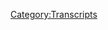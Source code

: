 {{Transcript
    | title         = [[755: Ye Takes a Sip of (Mc)Guinness]]
    | caption       = [https://knowledgefight.libsyn.com/755-ye-takes-a-sip-of-mcguinness Listen to this episode on Libsyn]
    | episodeNumber = [[755: Ye Takes a Sip of (Mc)Guinness|755]]
    | length        = 02:44:26
}}

{{MessageBox
    | header     = Warning: Bot Generated Content
    | text       = This transcript was automatically generated by transcription software and likely contains many mistakes and misattributions. Please check the audio for definitive quotes, attribution, and context.
    | image      = N3yvass4myg91.webp
    | imagewidth = 50px
    | id         = warning
}}

{{TranscriptBlock
    | name      = Alex Jones
    | timestamp = 00:00:04.000
    | text      = Red Alert. Red alert. Red alert. Red alert. Knowledge five. Damn, Jordan, I am sweating. Knowledge parties.com It's time to pray. I have great respect for knowledge like knowledge. I'm sick of them posing as if they're the good guys Hsiang me or the bad guy knowledge. Dan and Jordan knowledge fight need money Andy and Andy are stopping Andy and Ken handy in Kansas. Andy in Kansas, you're on the airplanes rolling. Huge fan. I love your world. Knowledge by knowledge fight.com
}}

{{TranscriptBlock
    | name      = Dan
    | timestamp = 00:00:59.000
    | text      = Hey, everybody, welcome back. I'm Jordan. We're gonna do like sit around worship at the altar of saline and talk a little bit about Alex Jones.
}}

{{TranscriptBlock
    | name      = Jordan
    | timestamp = 00:01:06.000
    | text      = Oh, indeed. We are Dan Jordan, Dan
}}

{{TranscriptBlock
    | name      = Dan
    | timestamp = 00:01:09.000
    | text      = Jordanna. Have
}}

{{TranscriptBlock
    | name      = Jordan
    | timestamp = 00:01:10.000
    | text      = a quick question for you today. So it's a great spot today.
}}

{{TranscriptBlock
    | name      = Dan
    | timestamp = 00:01:13.000
    | text      = Well, my bright spot today is I have some people probably have noticed this, but I have transformed my Instagram account that was about plants. Right to now a library based Instagram account. I believe it's library underscore fight. Okay, and I posted a couple of things from the library on there. And then we're getting some some nice response. All right. The latest one that I posted was the first edition copy that I got of the John Franklin letter. Oh, yeah. Which, of course is widely believed and understood to have been written by reveal op Oliver, the one of the founding members of the John Birch Society who was a inspiration to William Luthor Pierce,
}}

{{TranscriptBlock
    | name      = Jordan
    | timestamp = 00:01:59.000
    | text      = right and went on to read The Turner Diaries that we all already know. Everyone knows this information. It's widely it's discussed in schools and
}}

{{TranscriptBlock
    | name      = Dan
    | timestamp = 00:02:10.000
    | text      = it's not like this is a first edition that's like super expensive or anything. It's not like a treasure but some ways I grew up really liking books, and I love sort of the solid book. Yeah, thing. I don't know. And to have a first edition of something has always felt like aspiration.
}}

{{TranscriptBlock
    | name      = Jordan
    | timestamp = 00:02:29.000
    | text      = Oh, I'm telling you. When somebody sent me the first edition of good heavens no. Hitchhiker's Guide. That's, that's mind boggling. I still will sometimes look over about I don't even know if that's real. Yeah.
}}

{{TranscriptBlock
    | name      = Dan
    | timestamp = 00:02:44.000
    | text      = Yeah. i It's, it's something that's in my, like, sort of sphere of study. And it's, it's a it's a document. It's a it's an antique Yes. Yes. Something to a bass. Yeah. And there's there's something really great about that. Yeah. Is as awful of a book as it is. And we'll probably talk about the book at some point sooner or later. Yeah, when it becomes relevant. Yeah. Anyway, what's your breakfast?
}}

{{TranscriptBlock
    | name      = Jordan
    | timestamp = 00:03:12.000
    | text      = My bright spot is, you know how I love the speed running of the video games you do. I like I like to watch the live events kind of thing. I found this guy Matakohe who's a Northern Irish streamer who did a 22 hour Final Fantasy nine Garnett only run Oh, shit. And I know, I know, that makes that sounds like the nerdiest possible thing that you could say. That's great. I don't even know what it means. Exactly.
}}

{{TranscriptBlock
    | name      = Dan
    | timestamp = 00:03:41.000
    | text      = I don't think it sounds that nerdy. I just don't know what it means. Well,
}}

{{TranscriptBlock
    | name      = Jordan
    | timestamp = 00:03:45.000
    | text      = so Final Fantasy nine is an extremely long game, right? And I assumed that all right, right, right. And you play with four characters. Garnett, one of the characters, one of the main character, you bet to only play as though you only play with her, okay, which means you have to kill all your other party members every time before you start a battle. And for 90% of the game, she is the weakest, most useless character example being in this run. All right, on purpose. You have to fight a fight for about 45 minutes. Sure. And all you do is hold X for 45 minutes. It's horrendous. Right? It's
}}

{{TranscriptBlock
    | name      = Dan
    | timestamp = 00:04:23.000
    | text      = tough to speed. Right? Exactly,
}}

{{TranscriptBlock
    | name      = Jordan
    | timestamp = 00:04:25.000
    | text      = exactly. And so what happens is it turns into an absolute chaos fest of you know, like everybody's slowly losing their minds from lack of sleep. Everybody's like, what are we doing this is we're just holding X for 45 minutes. This has to be a show in some form. You know, it's it's that it's that creation of chaos that I love. So, so much. Sure. It's great. So check it out.
}}

{{TranscriptBlock
    | name      = Dan
    | timestamp = 00:04:46.000
    | text      = I don't think I will, because I'm just watching somebody hold the button for
}}

{{TranscriptBlock
    | name      = Jordan
    | timestamp = 00:04:49.000
    | text      = Tony Berroco you don't even know. So here's here's another good reason Northern Irish accent fantastic. Sure.
}}

{{TranscriptBlock
    | name      = Dan
    | timestamp = 00:04:56.000
    | text      = Love it. I'll give you that much. Love it. I do think that I find some speed running interesting to watch because I like games and you know, like, sometimes just want to watch somebody play a game. Sure. But I only want to hear about speed running. Basically when it comes to things that have like a lot of glitches and strike rare, right? Because watching somebody beat something really fast with these glitches and things. It's like, I don't think it's interesting, I guess, but it's not fun to watch. Okay, hearing about it. It's kind of interesting. That's fair. Maybe somebody's explaining what these glitches are, is helpful, right. But like, I don't know, I don't want to watch Mario go through a wall.
}}

{{TranscriptBlock
    | name      = Jordan
    | timestamp = 00:05:37.000
    | text      = That's also why I can't really just watch like one of the regular streams or the like, you know, people sitting alone at home playing the video game as fast as they can and practicing over. That's why I like to watch the big live events because ultimately, they're it's like, well, we're speed running, but it's a show right now. It's a show. You
}}

{{TranscriptBlock
    | name      = Dan
    | timestamp = 00:05:53.000
    | text      = don't want to watch a scrimmage. Exactly. Right. Yeah. Wow. That's
}}

{{TranscriptBlock
    | name      = Jordan
    | timestamp = 00:05:57.000
    | text      = a really good way of putting it. I
}}

{{TranscriptBlock
    | name      = Dan
    | timestamp = 00:05:58.000
    | text      = am pithy. That's why it's so Jordan today. I apologize. Right before?
}}

{{TranscriptBlock
    | name      = Jordan
    | timestamp = 00:06:04.000
    | text      = No. real emotional uppercut, right.
}}

{{TranscriptBlock
    | name      = Dan
    | timestamp = 00:06:08.000
    | text      = I was about to hit the record button, and it turns Jordan and said sorry, in advance, and before you could respond. And the reason for that is we're talking a little bit more about Yang and Nick Fuentes. Great. Great. So there have been developments. There's more developments. There have been Yes. So the first thing is that yay and Nick have been making the rounds more sure. The second thing is that Alex has spoken out about what happened great. And then Nick has responded to Alex's speaking out. So we're going to discuss the this trinity of nonsense, right, right, in this episode here today, but first, let's take a little moment say hello to some new walks. So first, Bilbo Baggins, boobs. Thank you so much. You're now policy walk.
}}

{{TranscriptBlock
    | name      = Alex Jones
    | timestamp = 00:06:57.000
    | text      = I'm a policy.
}}

{{TranscriptBlock
    | name      = Jordan
    | timestamp = 00:06:58.000
    | text      = Thank you very much.
}}

{{TranscriptBlock
    | name      = Dan
    | timestamp = 00:06:59.000
    | text      = Thank you Next huddles be Huntington the third by way of raptor Princess BEX, thank you so much. You are now ballsy walk.
}}

{{TranscriptBlock
    | name      = Alex Jones
    | timestamp = 00:07:06.000
    | text      = I'm a policy wonk.
}}

{{TranscriptBlock
    | name      = Jordan
    | timestamp = 00:07:07.000
    | text      = Thank you very much.
}}

{{TranscriptBlock
    | name      = Dan
    | timestamp = 00:07:08.000
    | text      = Thank you Next Hi, my name is Christian Tom, but not a boy named Tom, who happens to be a Christian but rather a boy named Christian who happens to be a Tom, thank you so much for an hour ballsy walk.
}}

{{TranscriptBlock
    | name      = Alex Jones
    | timestamp = 00:07:17.000
    | text      = I'm a policy wonk, thank
}}

{{TranscriptBlock
    | name      = Jordan
    | timestamp = 00:07:18.000
    | text      = you very much.
}}

{{TranscriptBlock
    | name      = Dan
    | timestamp = 00:07:19.000
    | text      = Next, Jill, Jill, my Canadian darling, thank you so much. You are now a policy wonk.
}}

{{TranscriptBlock
    | name      = Alex Jones
    | timestamp = 00:07:24.000
    | text      = I'm a policy wonk, thank
}}

{{TranscriptBlock
    | name      = Jordan
    | timestamp = 00:07:25.000
    | text      = you very much.
}}

{{TranscriptBlock
    | name      = Dan
    | timestamp = 00:07:26.000
    | text      = This person said that they were moving to Chicago and if they see us, they can ask if they could say hi. I will say for you. Sure. Yeah. But not me. Because if you see me, you're probably in my apartment. Yeah, that's mostly don't say hi. Get out of my apartment. Yeah, get out here. Yeah, so that's true. If I happen to be in public, and you see me Yes, fine. Go for it. Next. Where do I type a funny message for Dan to read aloud? Thank you so much. You are now ballsy. Well,
}}

{{TranscriptBlock
    | name      = Alex Jones
    | timestamp = 00:07:51.000
    | text      = I'm a policy wonk. Thank
}}

{{TranscriptBlock
    | name      = Dan
    | timestamp = 00:07:52.000
    | text      = you very much. That person called us the car talk of Alex Jones. And I resent that he's very annoying. And finally, sir, I named after the capital of Mongol Golden Horde in Europe because your per sounds as loud as 1000 Angry horsemen writing towards your city to burn it to the ground. Thank you so much for now, policy Wong.
}}

{{TranscriptBlock
    | name      = Alex Jones
    | timestamp = 00:08:10.000
    | text      = I'm a policy wonk. Thank
}}

{{TranscriptBlock
    | name      = Jordan
    | timestamp = 00:08:11.000
    | text      = you very much for a cat. Yeah.
}}

{{TranscriptBlock
    | name      = Dan
    | timestamp = 00:08:13.000
    | text      = That sounds right. Yeah. So Jordan, in a perfect world, we would never have to talk about this stuff ever again. Yeah, I was hoping that we were done Damn. Yeah, the public would recognize that yay. isn't saying anything new or interesting that Nick Fuentes is engaged in a large scale political project slash publicity stunt geared at further mainstream and Catholic fascism as a viable political entity, and that Alex Jones and all of his ilk are complicit in all of this. In a better world, people would see these kinds of actions as disqualifying and these actors would be cast off the stage of public life for the crime of being poor stewards of the public attention. But we live in a shitty world and gay can spout anti semitic shit for a month, and none of this stops. In that time he did an interview with Tucker Carlson that was so offensive that Tucker had to edit out large parts of it. So the clips that he did play match the narratives that he wanted to sell to his audience. He did an interview with Tim Poole, where he stormed out after 20 minutes because Poole wouldn't say that the Jews were out to get yea, he did a three hour stretch on Infowars, where he denied the Holocaust twice and constantly rebuked any of Alex's attempt to help sanitize his clearly anti semitic bullshit. And all this isn't enough to make him a persona non grata in the right wing because there's still something they want from him. Like Nick, they see the utility and associating with a lunatic bigot. And there are two major reasons for that, which we're going to discuss in greater detail today through two recent shows. And then just for fun, we'll listen to Nick shit on Alex.
}}

{{TranscriptBlock
    | name      = Jordan
    | timestamp = 00:09:38.000
    | text      = Okay. All right.
}}

{{TranscriptBlock
    | name      = Dan
    | timestamp = 00:09:40.000
    | text      = The first video is one that Gavin McGinnis put out, which is supposed to be the first episode of a show that he wants to do called saving. Yay. I'm not sure if that idea that he has for is like to be a series. I don't know if that's a joke or not, but Gavin does say it at one point. It seems like the kind of thing he would do. The second A piece we're gonna look at is an interview that Alex did on louder with Crowder where Crowder announced that Alex was breaking his silence on the A interview. What that's not really accurate but who cares? Oh my god. Each of these two documents illustrates one of the dynamics that make yay and Nick's current media campaign incredibly important for them to engage in and ultimately also reveal how bad of an idea it is for these right wing figures to be getting involved at all. Apologies in advance for making you and the listeners hear Gavin and Crowder's voices, but in some ways, it's not my fault. It's not all my fault. I mean, partially might have
}}

{{TranscriptBlock
    | name      = Alex Jones
    | timestamp = 00:10:34.000
    | text      = been you know, there
}}

{{TranscriptBlock
    | name      = Jordan
    | timestamp = 00:10:35.000
    | text      = are arguments to be made on both sides. I
}}

{{TranscriptBlock
    | name      = Dan
    | timestamp = 00:10:38.000
    | text      = look, I accept some responsibility, but just not all right, right. So we're gonna start with mcginnises show. And I want to say that I'm not going to cover most of the episode maybe cover a bit, but he apparently has sent copyright strikes to get Hassan piker stream shut down for covering this. But that's not really my concern. That's not really why I'm worried, right? We're well within the territory of fair use. And if Gavin wants to elevate our stature among his audience that really only works against his interests, so go fuck yourself. No,
}}

{{TranscriptBlock
    | name      = Jordan
    | timestamp = 00:11:06.000
    | text      = no, no, I think he should have a joke off with me. Let's find out who's got the chops.
}}

{{TranscriptBlock
    | name      = Dan
    | timestamp = 00:11:11.000
    | text      = I'm just not gonna play a ton of the stuff that's in the episode, partially because some of it is very repetitious of the stuff that you said on the Infowars interview. And then a lot of it is just bad attempts on Gavin's part to be funny. Yeah, and I don't really care to engage with that necessarily.
}}

{{TranscriptBlock
    | name      = Jordan
    | timestamp = 00:11:28.000
    | text      = And see, that's the type of thing that frustrates me because if it was a mad TV sketch in the 90s, that makes perfect sense, like a facsimile of Gavin McInnes, and effects Emily of yay, doing a show together, where it's like, I have to try and figure out how to make this incredibly famous black person, not a white supremacist. How do I do this? That's a mad TV sketch in the 90s
}}

{{TranscriptBlock
    | name      = Dan
    | timestamp = 00:11:52.000
    | text      = to two anti Semites and a guy who started the street gang walk into a bar Exactly.
}}

{{TranscriptBlock
    | name      = Jordan
    | timestamp = 00:11:56.000
    | text      = 100% 100%.
}}

{{TranscriptBlock
    | name      = Dan
    | timestamp = 00:12:00.000
    | text      = So anyway, here we go. This is the beginning where Gavin kind of gives a little bit of his his syllabus, I guess this is what he wants to achieve.
}}

{{TranscriptBlock
    | name      = Gavin McInnes
    | timestamp = 00:12:10.000
    | text      = Welcome to the first episode of Saving, yay, where I am going to prevent you a west from becoming an anti Semite or a Nazi. I'm going to talk them off the ledge and bring them back to the understanding that our problem is liberal elites of all races, Kamala Harris is a major problem. Barack Obama is a major Barack Obama is what started this whole mess, I would argue we weren't really into racism before he came along. To say, anti semitism is a rut.
}}

{{TranscriptBlock
    | name      = Dan
    | timestamp = 00:12:42.000
    | text      = So there's two important points here in this opening from Gavin. The first is that he has some kind of sense that racism really wasn't much of a thing before Obama, and that isn't even something Gavin believes or should be taken seriously, as a point he's making. Yeah, that's pandering to his racist audience that wants to believe that even if they have fucked up racist beliefs that are reported by the larger population, they only have them because a black man became president and made them become racist. Obama was instigating the racism. It's a load of shit. But there's actually something interesting about this formulation that he's putting forth. When Obama became president. It didn't create this new racism, but a lot of people use racist ideas to contextualize their political opposition to Obama. In the time of his presidency, the attacks on Obama intensified in terms of their racist content. And a lot of that was because the hard work of people like Alex, racist ideas were Trojan horses into criticisms of Obama and the demagogues would insist that they weren't racist at all. They just didn't like the policies of this President. While being flagrantly racist.
}}

{{TranscriptBlock
    | name      = Jordan
    | timestamp = 00:13:43.000
    | text      = Yeah, when they combined politics and racism into one thing, it did not occur to them that later on they would continue to be the same thing. They thought they could take them away again, they could take them apart again, cocky, yeah.
}}

{{TranscriptBlock
    | name      = Dan
    | timestamp = 00:13:57.000
    | text      = And over time, these racist ideas were more mainstreamed to the point where it was completely acceptable for Trump to make a name for himself in politics by insisting Obama's birth certificate was fake. It was a normal thing for Alex to do stories about how we thought Michelle was a man and routinely called her Michel. People like Ted Nugent were heralded as legitimate people to take seriously when he did things like speculate that it would have been better if the South had won the Civil War, or when he said the black communities have a quote, mindless tendency toward violence. During the Obama presidency and the rise of the Tea Party, the right wing realized and exploited the political capital of using racism to rile up their base to hate the black president. So in those years, it probably did feel like there was a whole new racism thing going on. But it was the product of the right wing unleashing stuff that had been there for a long time. And the product of gradual normalization carried out by media figures exactly like Alex and Gavin. And quite literally Alex himself. Yeah, not people like Alex. Yeah, Nora. For example,
}}

{{TranscriptBlock
    | name      = Jordan
    | timestamp = 00:14:56.000
    | text      = Alex Yeah, that's the way you put
}}

{{TranscriptBlock
    | name      = Dan
    | timestamp = 00:14:57.000
    | text      = it as they began this campaign of D Dealing with yay and Nick's winters, they should really take a moment to reflect on how fucking stupid it sounds to say that racism became a thing because of Obama, unless they're actually just trying to push Nazi shit in which case they just keep doing what they're doing. They're, they're killing it. Yeah. This brings me to the other point here. This is a, this is important to understand. Gavin is not trying to talk you out of being anti symmetric. He's engaging in exactly the same fool's errand that Alex was trying at the end of last week, he's going to try to convince EA to use different words and couches commented somewhat respectable and plausibly deniable language so they can get insanely rich together, while pushing hate. Yay is an incredible business opportunity for anyone who could manage to pull that off. But none of these people seem to realize that he's not interested in that at all. He and Nick understand that's what people like Alex and Gavin are doing. And they know they're not interested. So they're essentially just showing up for the free publicity and to spread their hate message to whatever audience they can get in front of. Yay, won't do this talk with Gavin where he's going to try and talk him off the ledge off camera, because the only reason to do it is to do it publicly. And because it has to be done publicly. Gavin has to use bullshit pretenses to approach the conversation. He can't just say Hey, be kind of anti semitic and we'll do a lot of business together. He has to pretend that he's trying to talk me out of anti semitism. If you watch this and you think Gavin has any sincere principled opposition to anti semitism? I have some oceanfront property in Arizona to sell you. And that's it. GEORGE
}}

{{TranscriptBlock
    | name      = Jordan
    | timestamp = 00:16:34.000
    | text      = Wait a second. Wait a second. What? I I'm not gonna geography but I think that Arizona is landlocked.
}}

{{TranscriptBlock
    | name      = Dan
    | timestamp = 00:16:42.000
    | text      = It is that's a George.
}}

{{TranscriptBlock
    | name      = Jordan
    | timestamp = 00:16:44.000
    | text      = Okay, all right. All right now good
}}

{{TranscriptBlock
    | name      = Dan
    | timestamp = 00:16:45.000
    | text      = old country, so
}}

{{TranscriptBlock
    | name      = Jordan
    | timestamp = 00:16:46.000
    | text      = Okay, those country guys aren't very clever. Sure. Yeah.
}}

{{TranscriptBlock
    | name      = Dan
    | timestamp = 00:16:51.000
    | text      = For some reason I thought it was I headed to my head is oceanfront property in San Antonio.
}}

{{TranscriptBlock
    | name      = Jordan
    | timestamp = 00:16:58.000
    | text      = Oh, but that does Arizona. Yeah, yeah, yeah.
}}

{{TranscriptBlock
    | name      = Dan
    | timestamp = 00:17:01.000
    | text      = And he's gonna be in Amarillo, by Amarillo by morning di San Antonio. That's why That's why no,
}}

{{TranscriptBlock
    | name      = Jordan
    | timestamp = 00:17:08.000
    | text      = no traffic is really terrible these days. I don't think he's gonna make it.
}}

{{TranscriptBlock
    | name      = Dan
    | timestamp = 00:17:11.000
    | text      = He's gonna be looking for eight when they pull that gate. I hope that Joe Jane bland. I have a real who's on my map.
}}

{{TranscriptBlock
    | name      = Jordan
    | timestamp = 00:17:21.000
    | text      = Any excuse I can wind you up towards singing I
}}

{{TranscriptBlock
    | name      = Dan
    | timestamp = 00:17:26.000
    | text      = lost my saddle. Houston. All right.
}}

{{TranscriptBlock
    | name      = Jordan
    | timestamp = 00:17:29.000
    | text      = Now I need an excuse to wind it down. Alright.
}}

{{TranscriptBlock
    | name      = Dan
    | timestamp = 00:17:31.000
    | text      = So here's a little bit more of Gavin discussing his pre tap Share.
}}

{{TranscriptBlock
    | name      = Gavin McInnes
    | timestamp = 00:17:35.000
    | text      = There are tenacious bunch. They are successful whites. I think Jews are doing well because they're just whites that don't drink. If I didn't drink, I'd be president by now. So my goal here is just to get him out of what I fear while he's in is which is the rut of anti semitism. Where if it rains on your birthday, it's an old rut. You know, we see just get trapped. It's in the hood, greener. Whites are preventing me from doing anything. I can't be I could go to school and get a PhD in accounting, I'd never have a job because of racism. So it's a crippling mentality. And it's not intellectually, it's not intellectually adventurous to have a blame group. And Jews have done a lot of good things for all movements, including like, racial realism. Anyway, it's a tall order, and he might shut me down, but you gotta try, right? Gotta try. Alright, shall we start?
}}

{{TranscriptBlock
    | name      = Dan
    | timestamp = 00:18:33.000
    | text      = They say it's a hopeless fight. But I
}}

{{TranscriptBlock
    | name      = Alex Jones
    | timestamp = 00:18:37.000
    | text      = say I gotta try
}}

{{TranscriptBlock
    | name      = Jordan
    | timestamp = 00:18:38.000
    | text      = it. I'm
}}

{{TranscriptBlock
    | name      = Dan
    | timestamp = 00:18:39.000
    | text      = gonna keep singing.
}}

{{TranscriptBlock
    | name      = Jordan
    | timestamp = 00:18:40.000
    | text      = It's for speeches like that, that the word defenestrate was created, you know, like,
}}

{{TranscriptBlock
    | name      = Dan
    | timestamp = 00:18:45.000
    | text      = I don't think he's anywhere near a window though.
}}

{{TranscriptBlock
    | name      = Jordan
    | timestamp = 00:18:47.000
    | text      = It sounds like he was in the car when he was recording
}}

{{TranscriptBlock
    | name      = Dan
    | timestamp = 00:18:49.000
    | text      = to finish streets from a car.
}}

{{TranscriptBlock
    | name      = Jordan
    | timestamp = 00:18:51.000
    | text      = You could throw him right out the front windshield.
}}

{{TranscriptBlock
    | name      = Dan
    | timestamp = 00:18:53.000
    | text      = I mean, it's gonna be hard. It's gonna be hard. That is not why they created that or why they created that word. I swear to you specifically, that
}}

{{TranscriptBlock
    | name      = Jordan
    | timestamp = 00:19:02.000
    | text      = was why defenestrate was made. So it appears that Gavin's
}}

{{TranscriptBlock
    | name      = Dan
    | timestamp = 00:19:04.000
    | text      = approach is going to involve explaining to you that Jews aren't all that bad because there have been Jewish people who have helped establish a school of pseudoscientific racist got him. This seems like a solid plan. Do you think for a second that Nick hasn't rambled endlessly at Nick Yang about race realist ideas by this point? That's one of his big things. Nick is into race realism. Yeah, he's got this base covered by
}}

{{TranscriptBlock
    | name      = Jordan
    | timestamp = 00:19:29.000
    | text      = Hey, come on. Yay. You can't hate the Jews. The Jews are racist too. Sometimes we can all do it. I mean, what brings us together?
}}

{{TranscriptBlock
    | name      = Dan
    | timestamp = 00:19:37.000
    | text      = I'm gonna guess that Gavin's talking about folks like Richard Herrnstein, who was Douglas Murray's co author on the widely discredited book, the bell curve, which is pretty foundational as a text for race realists. There may be other figures that he's thinking of too, but whatever the case, this is a losing point to make for a wide audience. And it's a losing point if you want to try and bring this da as some kind of a way to to reel him in. Yeah. Silly.
}}

{{TranscriptBlock
    | name      = Jordan
    | timestamp = 00:20:00.000
    | text      = I mean, it's just it's it's pathetic as a premise because you're never going to be able to sell it. You're just not. He's not selling to me right now. Obviously, you're not going to convince the the guy I just watched go on Infowars deny the Holocaust, that anti semitism is bad. That's not going to happen. You know it, and I know it, and it's definitely not going to happen on the show.
}}

{{TranscriptBlock
    | name      = Dan
    | timestamp = 00:20:21.000
    | text      = Yeah, and I think that Gavin might have a little hubris here because he might be drunk. He said he had Bloody Mary. I don't know if he had one.
}}

{{TranscriptBlock
    | name      = Jordan
    | timestamp = 00:20:30.000
    | text      = Well, I mean, you know, the normal amount of Bloody Marys to drink is one at like, 10 in the morning,
}}

{{TranscriptBlock
    | name      = Dan
    | timestamp = 00:20:38.000
    | text      = unless you're at some brunch place that has like a flight. Wow. I mean, you say different kinds of Bloody Marys made me want to try the spicy what every
}}

{{TranscriptBlock
    | name      = Jordan
    | timestamp = 00:20:46.000
    | text      = time a restaurant has been like, Oh, we've got bottomless Bloody Marys, somebody goes in interviews, yay about antiSemitism. So you know, we're dealing with a double edged sword keep it
}}

{{TranscriptBlock
    | name      = Dan
    | timestamp = 00:20:55.000
    | text      = in the bottomless Mimosa territory, actually, yes. So we start this, this interview off. And it's there's similarities between the way that the the attempts are robust.
}}

{{TranscriptBlock
    | name      = Gavin McInnes
    | timestamp = 00:21:09.000
    | text      = So this is, this is Saturday afternoon, two days after the Infowars interview. And I was just telling you, before we started filming that we were watching it at home and Ryan, we're just looking at each other about every 20 minutes, we looked at each other, just go. Like, this is a big deal. We
}}

{{TranscriptBlock
    | name      = Jordan
    | timestamp = 00:21:29.000
    | text      = can use this mass and effect. And I think let's turn to human
}}

{{TranscriptBlock
    | name      = Gavin McInnes
    | timestamp = 00:21:34.000
    | text      = reactions, of course, and the biggest reaction that most positive one is, it's the craziest most punk rock thing since the Sex Pistols got kicked off the bill Grundy show. But on the other end of the spectrum, people are saying this is this is bad for a presidential campaign to say the least. Where do you stand on that spectrum?
}}

{{TranscriptBlock
    | name      = Kanye West
    | timestamp = 00:21:51.000
    | text      = Think it's awesome for a presidential campaign. Yeah, to have someone that's honest, that understands the state of the world. And that's ready to listen to what the American people need.
}}

{{TranscriptBlock
    | name      = Gavin McInnes
    | timestamp = 00:22:03.000
    | text      = But Hitler's got a pretty bad reputation. Well, who made
}}

{{TranscriptBlock
    | name      = Kanye West
    | timestamp = 00:22:06.000
    | text      = that reputation that was made by Jewish people?
}}

{{TranscriptBlock
    | name      = Gavin McInnes
    | timestamp = 00:22:12.000
    | text      = Well, the murdering Jews was a pretty big part of his bad
}}

{{TranscriptBlock
    | name      = Kanye West
    | timestamp = 00:22:15.000
    | text      = reputation. Yeah, but some of it's incorrect.
}}

{{TranscriptBlock
    | name      = Dan
    | timestamp = 00:22:17.000
    | text      = Oh, boy. So you might have noticed his voice is muffled because he's wearing
}}

{{TranscriptBlock
    | name      = Jordan
    | timestamp = 00:22:20.000
    | text      = the mask. Yeah. I've already assumed that the mask is just never coming on. Yeah, it's just thing. Yeah.
}}

{{TranscriptBlock
    | name      = Dan
    | timestamp = 00:22:25.000
    | text      = Also, if you think you're gonna come into an interaction with EA and say, hey, you know, Hitler killed a lot of people and expect that to mean anything or advance your point at all. You're either a fucking idiot, or you're carrying water for EA and his Hitler campaign. Gavin's first point that he wants to make TA is a compliment, and then some subtle tone policing. He's calling the interview that he did with Alex punk rock, and then dropping a reminder that it's probably not good for his campaign. This is a classic approach of the you did a great job. But here's how you do it better. Except the person he's talking to is comically rich, a million times more famous than Gavin and doesn't give a shit about his advice about how to do his racism better. Why the fuck would you take advice from Gavin on how to be a public racist? He's one of the most embarrassing examples of public racists that we've seen come up in the last five or six years. Yeah, he's a he's an he's an embarrassment to the racist.
}}

{{TranscriptBlock
    | name      = Jordan
    | timestamp = 00:23:15.000
    | text      = Yeah, I mean, it seems very difficult to take advice from somebody like, Gavin, whenever you're super famous, wearing a mask person just wandering into places telling people that Hitler is cool. And they still invite you on? Yeah. And you're just some asshole who invented vise and then everybody hates you forever. And now you're the guy who did the proud boys, you
}}

{{TranscriptBlock
    | name      = Dan
    | timestamp = 00:23:42.000
    | text      = you are somebody who's going around and making a campaign of being a completely inflammatory, anti semitic Holocaust denying piece of shit. Yeah. And people are still inviting you onto their shows. And you are you think that for a second, that person is going to take the advice of the person who's still inviting them on the show.
}}

{{TranscriptBlock
    | name      = Jordan
    | timestamp = 00:24:00.000
    | text      = I mean, it's ridiculous. It is it is a little bit it is a little bit like you know that that relationship where you fall in love with somebody, but then the more you're with them, the more you're like, oh, you should wear this and oh, you should wear this and then five years later, it's a different person and you wonder why you don't love them anymore. And it's because you're trying to change the thing that made you want them in the first place. And that is that yeh loves Hitler. That's why you invited him on. You can't change his mind when he won't come on your show. Right.
}}

{{TranscriptBlock
    | name      = Dan
    | timestamp = 00:24:31.000
    | text      = And also, it's not really punk rock. I mean, like his example is the Sex Pistols getting kicked off the show. He didn't get kicked off the show. I didn't do anything that was really that transgressive except to public opinion. Alex didn't really have that much of a problem with it.
}}

{{TranscriptBlock
    | name      = Jordan
    | timestamp = 00:24:45.000
    | text      = I just have to say Nazi punks fuck off. I feel like that's the most punk rock thing you can say.
}}

{{TranscriptBlock
    | name      = Dan
    | timestamp = 00:24:51.000
    | text      = That's fair enough. So apparently, yay, has expanded the sphere of influence that the Jews have over society. We all know that. Yeah. He did it. Well, we know that there's the classic tropes of the banks and Hollywood and stuff. Sure. But apparently there's more than that's under the control, right?
}}

{{TranscriptBlock
    | name      = Kanye West
    | timestamp = 00:25:09.000
    | text      = Jewish people control the majority of the media, along with banks, along with real estate, along with you know, malls. They can control the narrative like History is written by the winners. They were upset that Hitler was kicking them out of the country. By the time I mean, the Holocaust, there's only 250,000 Jews
}}

{{TranscriptBlock
    | name      = Gavin McInnes
    | timestamp = 00:25:36.000
    | text      = left are really diving into it here.
}}

{{TranscriptBlock
    | name      = Kanye West
    | timestamp = 00:25:39.000
    | text      = I mean, yeah, let's get into real information at this point. You know, what did they think were going to happen? Matter of fact, it's like, I think the I think the Jews are like, really, I think the Jewish like Mossad and Rahm Emanuel and Bibi Netanyahu and all of them, I think they really got soft out here. Like I'm getting to walk around and say the truth out loud, you know, they got him dropping headphones over here.
}}

{{TranscriptBlock
    | name      = Dan
    | timestamp = 00:26:05.000
    | text      = So it's really fun to learn that apparently, moles are an anti semitic conspiracy trigger. I'll add that to the pile. Shopping malls
}}

{{TranscriptBlock
    | name      = Jordan
    | timestamp = 00:26:12.000
    | text      = I you know, this is the thing that it seems like on its faces is just easy to see through like, Okay, you're telling me that Jews control all of that stuff. But every time I see people who actually control it, they won't shut the fuck up about how they control it like mall barons, railroad barons, all these guys are constantly like, we fucking own this shit. Do what you say. I haven't seen anybody do that. Oh,
}}

{{TranscriptBlock
    | name      = Dan
    | timestamp = 00:26:38.000
    | text      = the the mall thing it has to do with you have to piece this together from context clues of various ramps that has been going on. This has to do with he wanted to have like a retail shop. He wanted to be to have a store, put in malls, and apparently somebody at some corporation was like, we'll give you a trial. We'll run one. And he didn't think that was big enough. He wanted to be all over the place and have his own store. Yeah, that sounds right. And I think he's blaming the Jews for that.
}}

{{TranscriptBlock
    | name      = Jordan
    | timestamp = 00:27:06.000
    | text      = All right. So this is like an escape room. But at the end of every clue, it's the Jews fault.
}}

{{TranscriptBlock
    | name      = Dan
    | timestamp = 00:27:10.000
    | text      = Yeah, I think he would solve it very quickly. It was that big. Like, if that was what the escaping? Yeah, I
}}

{{TranscriptBlock
    | name      = Jordan
    | timestamp = 00:27:16.000
    | text      = think he would get there awful quick. I think that you should
}}

{{TranscriptBlock
    | name      = Dan
    | timestamp = 00:27:19.000
    | text      = reflect on what he's saying. He thinks that Mossad and Netanyahu have gotten soft because they haven't killed him yet. And maybe it's not that anyone's gotten soft. It's the EAA believes on anti semitic conspiracy that anyone who questions the Jews gets killed by their amazing assassination teams. Maybe people aren't killed for being bigots, but big. It's a pretty consistently obsessed with how someone is going to kill them for speaking their false truths. A larger point is the EAA is once again engaging in Holocaust denial and getting no pushback from the people hosting him who are presumably there to talk him out of his anti semitism. The census that was taken in Germany in June 1933, but the Jewish population of Germany at approximately 505,000 people. This was when the Nazis took power. And in the intervening years, many Jewish people did flee. But no matter what number you cite for the Jewish population in Germany, it's important to remember that the Nazis were expansionist, and they held territory beyond one country's borders. Notably, the Nazis occupied Poland, where the population of Jews went from 3.3 million to approximately 380,000. After the war. It seems pretty clear here that yeh has gotten some pretty elementary basic Holocaust denial memes and talking points most likely from Nick. And now he's going to go on a campaign of repeating them as loudly as he can, whenever he's given a chance to talk. And folks like Gavin are hoping to get in on the scam. Only they don't realize it's not a scam. And they're being useful idiots to help anti semitism spread. It says it's really bad.
}}

{{TranscriptBlock
    | name      = Jordan
    | timestamp = 00:28:50.000
    | text      = Yeah, yeah, it feels it feels like they are so dumb. But in a way of like, well, we're just doing what we're always do. This is what we do. This is what we do. This is what we do other scores. Well, yeah, you're supposed you're part of the scam now. Yeah. And you're supposed to be doing the thing. And despite the fact that they've seen other people fail, they keep going to him and being like, well, obviously, but that's because Alex sucks. I'm Gavin McGinnis. I created the proud boys.
}}

{{TranscriptBlock
    | name      = Dan
    | timestamp = 00:29:21.000
    | text      = So I'm gonna make a series of talk. Yay, off the ledge that he's not on. Like he's not on a ledge. You know, jumped.
}}

{{TranscriptBlock
    | name      = Jordan
    | timestamp = 00:29:28.000
    | text      = He's, he's flying. That's the problem. He's falling down. And nobody is there's no ground. The
}}

{{TranscriptBlock
    | name      = Dan
    | timestamp = 00:29:34.000
    | text      = joke's on you guys.
}}

{{TranscriptBlock
    | name      = Jordan
    | timestamp = 00:29:35.000
    | text      = Oh, man. Yeah, the point is when he hits the ground, it's going to hurt a lot.
}}

{{TranscriptBlock
    | name      = Dan
    | timestamp = 00:29:39.000
    | text      = Yep. Yeah. And not just him. No. So Gavin has some thoughts. Yeah, he doesn't care.
}}

{{TranscriptBlock
    | name      = Gavin McInnes
    | timestamp = 00:29:46.000
    | text      = I'm gonna have an intervention here for you and Oh, fuck
}}

{{TranscriptBlock
    | name      = Jordan
    | timestamp = 00:29:49.000
    | text      = off. Let me just I don't know you.
}}

{{TranscriptBlock
    | name      = Gavin McInnes
    | timestamp = 00:29:52.000
    | text      = Yes, there are almost 80 to 90% of Hollywood is Jewish. Probably more
}}

{{TranscriptBlock
    | name      = Unknown Speaker
    | timestamp = 00:30:00.000
    | text      = What's you've learned? Yeah,
}}

{{TranscriptBlock
    | name      = Gavin McInnes
    | timestamp = 00:30:01.000
    | text      = I'm gonna say like 80% of media is Jewish. But I mean, I see the Jews were taught our use cases as liberal elites, high IQ people, whites, and when you have like they they're disproportionately represented in medicine too, because they have high IQs so the problem isn't these these Jews that were most of them are secular Jews atheists, I don't see Soros is Jewish. So we have the secular mostly atheists you decide with to dominate face on to require your field. He's there they're over represented in chess and mathematics to the real issue here and there is an ethno masochism, there is some sort of like, Let's burn it to the ground. But I think that trait is a white trait, a liberal elite white trait, or not even white per se, a liberal elite trait, Kamala Harris, Brock Obama, they also have these traits. And there's some sort of like lemming DNA in white people when when they reach a certain amount of success, they just want to take it off a cliff. And I don't like when Jews get pulled into that, because when I think of my Orthodox Jewish friends, and even my Hasidic friends, these people are conservative Trump supporting, you know, American and patriots, and the Jews that are getting lumped in with this sort of ethno masochistic cultural suicide. tend not really to be Jewish, I call them dinos, Jews, and name only its liberal elite whites, you should have a beef with
}}

{{TranscriptBlock
    | name      = Kanye West
    | timestamp = 00:31:22.000
    | text      = Yeah, but I lump them all together. That's what I did. That's okay. That's good. That's why the tweet said that Jewish people
}}

{{TranscriptBlock
    | name      = Gavin McInnes
    | timestamp = 00:31:33.000
    | text      = like, you know, blacks are overrepresented in violent crime. But when you meet an individual black person, you don't apply that you start with a fresh slate every time you meet someone. Do you do that with Jews? Nope. This intervention isn't going.
}}

{{TranscriptBlock
    | name      = Jordan
    | timestamp = 00:31:55.000
    | text      = Because by no means, is it an intervention? No, not even the slightest bit. You you yourself in your question are like, Well, yeah, obviously Jews are the problem. But it's not like 100%. It's like 85. We can be cool, right? And
}}

{{TranscriptBlock
    | name      = Dan
    | timestamp = 00:32:07.000
    | text      = let's call it liberal elites or something. Right? It's a marketing meeting.
}}

{{TranscriptBlock
    | name      = Jordan
    | timestamp = 00:32:15.000
    | text      = We're branding, figuring out how to brand, which is ironic considering what we're talking about.
}}

{{TranscriptBlock
    | name      = Dan
    | timestamp = 00:32:19.000
    | text      = Yes. And it's just like, yeah, he doesn't give a shit. I absolutely want to play these games with him. He's saying what he's saying. Like the only people who seem to not be accepting what the reality of this is, are people like Alex, people like Tim Poole. People like Gavin, and because they want that business opportunity that comes from EA moderating his message and becoming part of their business and their revenue stream.
}}

{{TranscriptBlock
    | name      = Jordan
    | timestamp = 00:32:45.000
    | text      = Right. Right. I mean, the unspoken question that they can never have. Because it's too obvious is the Well, yes. Yay. You are pointing out what racism is to us. And we also understand that but what you're missing is that even we aren't racist, we just want money. You understand? So we know all we are
}}

{{TranscriptBlock
    | name      = Dan
    | timestamp = 00:33:08.000
    | text      = racist. Oh, well, for sure. We also are it's a little bit more important to run this scam and keep that moving. But and we prioritize running the scam through facilitate right and pushing racism, right. But there is a point at which it crosses a line and it is no longer good for business. Right?
}}

{{TranscriptBlock
    | name      = Jordan
    | timestamp = 00:33:27.000
    | text      = What I'm what I'm saying is, we're trying to tell you Yea, that despite racism being an absolute, you know, you believe that races are a thing. And that's in arguable, right. We don't actually believe that our beliefs are fungible based on benefit for us personally. So while you think that racism is important, we think money's important, and then we'll lie about racism for fun.
}}

{{TranscriptBlock
    | name      = Dan
    | timestamp = 00:33:56.000
    | text      = i The only thing I take issue with is I do think that there's still a sincere interest in racist. Yeah, I know. But I'm not all it's not all just because it's advantageous for the business, right? But
}}

{{TranscriptBlock
    | name      = Jordan
    | timestamp = 00:34:06.000
    | text      = the irony of them talking to gay is yay as being a racist, right? He's not using coded language. He's not trying to hide it whatsoever. And that means that when you talk to him, if he says no, I lumped them all in together, you're supposed to say that's how it goes. That's what race is. That's what we're doing to but instead he's somehow being like, listen, all Jews are bad except for like 5% C, I'm not racist. Like that's insane.
}}

{{TranscriptBlock
    | name      = Dan
    | timestamp = 00:34:31.000
    | text      = Right. And and as you were sort of reacting to like, I get to determine who Yeah, that guy's
}}

{{TranscriptBlock
    | name      = Jordan
    | timestamp = 00:34:37.000
    | text      = not Jewish because I said so. So I don't have to be racist towards him. Racism makes sense.
}}

{{TranscriptBlock
    | name      = Dan
    | timestamp = 00:34:42.000
    | text      = I can make up my own distinctions that allow me to argue that I'm not actually the thing everyone knows i Yeah,
}}

{{TranscriptBlock
    | name      = Jordan
    | timestamp = 00:34:48.000
    | text      = yeah. Like the No True Scotsman applies to you on everything. Yeah.
}}

{{TranscriptBlock
    | name      = Dan
    | timestamp = 00:34:53.000
    | text      = So, look, I think that there is an issue where we're just not going to necessarily sort of call out and discuss every single stupid thing that gay or Gavin says that's not possible. So apologies in advance for that. But here's just some grievances that yeah, has that I think are kind of dumb.
}}

{{TranscriptBlock
    | name      = Kanye West
    | timestamp = 00:35:13.000
    | text      = Sure. And my mom was a liberal and she went to a state school called Chicago State and she they gave her a job there and put me on a set foot us on a South Side of Chicago semi nice Street. My experience right has brought me to be the richest, you know, black man of all time, a multibillionaire and the people that Adidas, they wouldn't even take meetings with me. And I have a 68% on their online sales and brought Adidas back. And then I when I was in the Kardashian family, I had no say so on where we had Christmas, there was only one time that he didn't get to design the Christmas party.
}}

{{TranscriptBlock
    | name      = Dan
    | timestamp = 00:35:48.000
    | text      = Why is this in your list of complaints? They did? The family that I very did, too. Did let me decide the Christmas party enough. Yep. What? Yeah, yeah, I was a little petty.
}}

{{TranscriptBlock
    | name      = Jordan
    | timestamp = 00:36:01.000
    | text      = I just don't think we should convince people that they're the Messiah. I just don't think we should do it anymore. I think we should try and know firsthand, bring it back. Yeah, it's a bad move. It causes problems for not just you, but everyone. Yeah.
}}

{{TranscriptBlock
    | name      = Dan
    | timestamp = 00:36:16.000
    | text      = So there's a collusion going on. among Jews, according to these folk who are hitting this interview, and apparently the pornography obsession comes back. Yeah, of course.
}}

{{TranscriptBlock
    | name      = Kanye West
    | timestamp = 00:36:28.000
    | text      = We are beings with engineering opportunities. There's a lot of culture that we got to just clean that out. We got to say, okay, for fact, there's a collusion of Jewish attorneys, managers, and everything else you can think of that they don't abort their children. They only marry within their tribe. Right? And then they'll give America poor not just black people, but poor white people and Mexican people. They do they use porn. In wars. It's like gas. We're gonna talk about gas chambers. This is the gas chamber. It's a silent killer. And it's legal and they put it on every single block. And they use my ex wife to sell it. And they they also they want to dumb us down. Look, let me let some of these other incredible individual speak for a second. I'm gonna put my hand back on the Bible.
}}

{{TranscriptBlock
    | name      = Gavin McInnes
    | timestamp = 00:37:22.000
    | text      = Jews suffer from porn the same way everyone Oh,
}}

{{TranscriptBlock
    | name      = Dan
    | timestamp = 00:37:25.000
    | text      = for God's sake. Good rebuttal. Wow, rebuttal. What is it? Yep. This is right out of the anti semitic narrative. Textbook, I guess. Yeah. II Michael Jones certainly one of the inspirations for Flint as and Owen Benjamin and Miley INNOPOLIS people all within? Oh, and Ally Alexander. Yeah. All the people basically all of the people who are in yeas orbit currently are all followers and admirers of Michael Jones, one of his big claims to fame is arguing that Jews use pornography as a weapon. Yep, culture. So I mean, he's just spouting that off. And instead of understanding really what's going on, Gavin is like, yes, pornography so bad. And the reason he's saying that, I mean, I guess he's kind of in that camp too. Maybe he doesn't interpret it or experience it as an anti semitic narrative and talking point. Yeah, but I mean, one of the requirements to get into the proud boys is you can't beat off. So you know, he's, he's an old hat in these these waters. Yeah. Yeah. They have to name serials and don't touch your dick.
}}

{{TranscriptBlock
    | name      = Jordan
    | timestamp = 00:38:37.000
    | text      = I just, I mean, just I am so annoyed. I'm so annoyed whenever people can just be like, Listen, if you expend your sexual energy, we think you won't have enough to do killing for what we want you to do. Do you understand? So you can't jerk off you need that energy and hate to kill people will
}}

{{TranscriptBlock
    | name      = Dan
    | timestamp = 00:38:55.000
    | text      = be in a stressful that's how we have to do it. Dang. But we have.
}}

{{TranscriptBlock
    | name      = Jordan
    | timestamp = 00:38:59.000
    | text      = It's very smart. And it's impossible to see through. And it's No, nobody's ever had this idea in the past. Yeah.
}}

{{TranscriptBlock
    | name      = Dan
    | timestamp = 00:39:05.000
    | text      = So yeah, this isn't good. But Gavin asks about what what do you do about these problems? You know, like these problems that you see, like go
}}

{{TranscriptBlock
    | name      = Jordan
    | timestamp = 00:39:15.000
    | text      = around on different shows, and I yell losers about it
}}

{{TranscriptBlock
    | name      = Dan
    | timestamp = 00:39:19.000
    | text      = not. What are you doing? What would you do?
}}

{{TranscriptBlock
    | name      = Jordan
    | timestamp = 00:39:22.000
    | text      = Oh, oh, no.
}}

{{TranscriptBlock
    | name      = Kanye West
    | timestamp = 00:39:25.000
    | text      = The main issue is that Christ is king. Christ is the true King of Israel. Christ is the King of all kings. If you don't believe in Jesus Christ, you are wrong. And anyone that doesn't believe in Jesus Christ should not be in control or any influence to anything that America produces, be it media, technology, politics, farming, medicine, prisons. If you do not believe in Christ and you're not following Christ in the decisions that you make, you should have no influence on that.
}}

{{TranscriptBlock
    | name      = Gavin McInnes
    | timestamp = 00:39:59.000
    | text      = Well, that's gonna be a tough thing to institute. So you're present in the United States, the Hitler thing does not hurt your campaign. First house, my campaign, okay, it helps your campaign. It's day one, and they go, someone walks in and they go, so what are we gonna do about these Jews? What do you say?
}}

{{TranscriptBlock
    | name      = Kanye West
    | timestamp = 00:40:16.000
    | text      = What do you mean do about them? Was there
}}

{{TranscriptBlock
    | name      = Gavin McInnes
    | timestamp = 00:40:18.000
    | text      = any action involved? Like they they're overly represented and met lots of people who don't believe in Christ? I would I would probably wager that in your average hospital in New York, maybe a third or less believe in Christ. So are you suggesting we get rid of two thirds of the doctors
}}

{{TranscriptBlock
    | name      = Kanye West
    | timestamp = 00:40:34.000
    | text      = not get rid of like nag violently get rid of them? I think that Jews are very intelligent. But they don't deserve to be in charge of everything because they don't put Christ. And how do
}}

{{TranscriptBlock
    | name      = Gavin McInnes
    | timestamp = 00:40:48.000
    | text      = you legislate that
}}

{{TranscriptBlock
    | name      = Kanye West
    | timestamp = 00:40:49.000
    | text      = they need to work for Christians, Jews should work for Christians, I'll hire a Jewish person. And a second, if I knew they weren't a spy, and I collected their phone and follow up to their house and have a camera all in their living room.
}}

{{TranscriptBlock
    | name      = Dan
    | timestamp = 00:41:04.000
    | text      = This isn't a joke, but they're all laughing because if they didn't, Gavin would have to take what you saying seriously, and he couldn't handle that. This is directly in line with things that yay and Nick have said in the past. So I don't believe that this isn't a sincerely held view that anyone who doesn't believe in Jesus the same way that they do should have no place of influence in society. They're discussing yeas ideas and one of the first things he throws out is that he'd create a stratified society with a broad underclass of people who are ineligible to run businesses hold public office, or own malls. Presumably, the things that Yang is advocating for are abhorrent to any right thinking person who cares about the ideals of freedom, individuality and small government the way that folks like Gavin pretend to, it's the easiest thing to push back on too. And yet, Gavin doesn't really do so effectively. And I think that's probably because he wants the same thing, just maybe with a differently worded definition of who belongs in that marginalized underclass. In some sense, yeas refusal to relent on anything has the effect of revealing how little the people he's talking to really believe. They may be pretty loud about loving the Constitution when they're on their own, but they don't love it enough to fight with it. A really famous person suggesting the Jews shouldn't be allowed to work in government jobs. There are too many things that could go wrong, and he might walk out on Gavin, it's just episode one of his supposed series. And you don't want that. In that situation. It's best just to laugh at this suggestion. So you can pretend later that he didn't really mean it. And the joke's on me, Dan, the guy listening to this because I took it seriously. But Yang is sitting there with Nick Fuentes, who if you need a reminder said this in October,
}}

{{TranscriptBlock
    | name      = Nick Fuentes
    | timestamp = 00:42:40.000
    | text      = hey, Jesus, if you if you hate Jesus, you have a problem with me. Newsflash, and every Christian, this should be the mantra. If you hate Jesus, you have a problem with Christians. Straight up. Don't tell me religious Jews or whatever. Question Do you hate Jesus? Because if you do, that's a problem. Oh, big problem.
}}

{{TranscriptBlock
    | name      = Jordan
    | timestamp = 00:43:05.000
    | text      = Oh, no.
}}

{{TranscriptBlock
    | name      = Nick Fuentes
    | timestamp = 00:43:06.000
    | text      = It's especially a big problem. If you have any influence whatsoever. If you hate Jesus, and you have influence, it's my job that you don't have influence anymore. Oh, no, because I'm a real Christian. I'm not just one of these, hey, believe whatever you want. Our job is to save souls and get people to have fun and fight the devil. So don't tell me they're entitled to their religion. If their religion involves my lord in hell, then they can get the fuck out of America, frankly. And so far, is that your belief? Then you have no business being here? Certainly have no business being anywhere near the levers of power if you believe that, because who do you serve? If you don't serve Jesus Christ, you serve the devil, you serve Satan.
}}

{{TranscriptBlock
    | name      = Dan
    | timestamp = 00:43:49.000
    | text      = This is clearly a position that these dudes have. And it's something that should be taken very seriously. These aren't the kinds of ideas you have fun conversations about. And you have to consider both sides. And if you think that's what you're doing, the joke is on you, Gavin. And you know what Nick is saying that stuff like if you believe my Lord is burning in hell, that's his view of Jews. Yeah, that's not all of them. Yes, he lumps them all together, like his dear friend, as you might imagine. Yeah. It's so like this is this is something that if allowed to come anywhere near having political influence of their own is a priority for them. The marginalization of particularly Jewish people, but then also anyone who isn't a Christian, according to their definition of Christianity. They're ineligible for all sorts of things. Whether it be owning a business, I would imagine teaching. You know, you'd ruin young minds, right? Absolutely. Yeah. You can't be in government because you'd be too close to being able to make decisions that affect Christians.
}}

{{TranscriptBlock
    | name      = Jordan
    | timestamp = 00:44:54.000
    | text      = Yeah, I mean, it was it's almost impossible to imagine a scenario like this one unless If you were to look at American history from anywhere from, you know, like 20 years back, and then keep going, and that's essentially the same thing, but this time more specific towards Jews.
}}

{{TranscriptBlock
    | name      = Dan
    | timestamp = 00:45:10.000
    | text      = It's a really messed up stuff. And yeah, I don't feel like there's great pushback.
}}

{{TranscriptBlock
    | name      = Jordan
    | timestamp = 00:45:16.000
    | text      = It's him being it's gay being like, oh, no, the Holocaust didn't happen and him being like, well, what would you do if you had control? It'd be like I culturally Holocaust them done.
}}

{{TranscriptBlock
    | name      = Dan
    | timestamp = 00:45:24.000
    | text      = I would make the steps that advanced towards Yeah,
}}

{{TranscriptBlock
    | name      = Jordan
    | timestamp = 00:45:27.000
    | text      = I would holocaust. Another one, the logical conclusion of what I believe is the thing that I am denying would happen. And that is why I'm telling you that when I would do it, it wouldn't happen. Right?
}}

{{TranscriptBlock
    | name      = Dan
    | timestamp = 00:45:36.000
    | text      = Yeah. So Nick has an interesting thought here. And by interesting, I mean, pathetic.
}}

{{TranscriptBlock
    | name      = Nick Fuentes
    | timestamp = 00:45:40.000
    | text      = If you look at white kids, there's nothing I don't think intrinsic and white people that makes them hate themselves. Like when I was a kid, kids love Hitler. And the sense that we see the videos and we see the propaganda and the symbols, and there's something compelling about it just on an aesthetic level.
}}

{{TranscriptBlock
    | name      = Gavin McInnes
    | timestamp = 00:45:57.000
    | text      = I never heard that before. When you were a little kid, like eight years old. That's like,
}}

{{TranscriptBlock
    | name      = Unknown Speaker
    | timestamp = 00:46:02.000
    | text      = not maybe not eight years old. But on 4chan and on a
}}

{{TranscriptBlock
    | name      = Dan
    | timestamp = 00:46:05.000
    | text      = very niche healer. That's a pretty revealing and sad clip. Nick is saying that when he was younger kids, his age lived Hitler. And his evidence is 4chan. I have some bad news about those people. Nick thinks were kids. They were adults who were trying to spread racist memes to trick kids into thinking there was something cool and compelling about the Nazis. Yeah, this is kind of saying this out loud to be an embarrassment for Nick. You should you should feel bad.
}}

{{TranscriptBlock
    | name      = Jordan
    | timestamp = 00:46:29.000
    | text      = Yeah. Jesus Christ. Oh, my God. Yep. That's, listen, when I was growing up, it was super cool to wear a white hood and a white cloak. And everybody seems like that's crazy now and then I found out that I was just growing up inside the Klan. And that was not a generalized experience. Instead, I was a cosplaying loser. Yeah. Much like Nick.
}}

{{TranscriptBlock
    | name      = Dan
    | timestamp = 00:46:52.000
    | text      = I was hanging out in a Nazi adjacent forum.
}}

{{TranscriptBlock
    | name      = Jordan
    | timestamp = 00:46:56.000
    | text      = So when I was growing up, I was Heil, and Hitler like 1620 times a day. Oh, my friends were doing it. You couldn't not Heil Hitler in that camp? Yeah, Jesus.
}}

{{TranscriptBlock
    | name      = Dan
    | timestamp = 00:47:06.000
    | text      = Maybe self selected. Yeah. So here's a good example of why you can't really argue with people like Nick. Because it's just there's no win.
}}

{{TranscriptBlock
    | name      = Nick Fuentes
    | timestamp = 00:47:16.000
    | text      = By the way, who are the architects of leftism, people always point the finger at Cultural Marxism, cultural Marxist got kicked out of Germany by Hitler, because they were Jewish leftists, and
}}

{{TranscriptBlock
    | name      = Gavin McInnes
    | timestamp = 00:47:26.000
    | text      = atheists to like Marx, Soros, Soros, his dad, they were all atheists, you're helping him come to the sabotage, you're going to see a disproportionate number of people who don't believe in God.
}}

{{TranscriptBlock
    | name      = Nick Fuentes
    | timestamp = 00:47:39.000
    | text      = Well, but there's something about Judaism too, though, that it's not just that they don't believe in God, but they they don't believe in Jesus Christ. And I think that so much of our atheist society is really a product of Judaism. They're really kind of like the first atheists
}}

{{TranscriptBlock
    | name      = Dan
    | timestamp = 00:47:53.000
    | text      = See, see, this is what you can argue. You start off with Nick suggesting that Jewish people are responsible for creating leftism. Now Gavin tries to rebut this and argued Yeah, sort of robot this? Yeah,
}}

{{TranscriptBlock
    | name      = Jordan
    | timestamp = 00:48:09.000
    | text      = I was gonna say he was basically assisting it. It was a bad
}}

{{TranscriptBlock
    | name      = Dan
    | timestamp = 00:48:14.000
    | text      = but it's like what Alex reframed this, it's atheists, this is the real issue. Sure, you know, like trying to give a shiny coat of paint on top of Nick's old racism and anti semitism. And of course, the rebuttal is Jews made atheists. I mean, yeah, no matter what, there's just going to be another avenue that takes you to the place where Nick wants to go, he can absorb your argument. Yeah. And then put a layer on top of it. That is a Ha, guess what? You don't realize that the thing that you're pointing to, is actually the Jews to
}}

{{TranscriptBlock
    | name      = Jordan
    | timestamp = 00:48:47.000
    | text      = exactly yeah, yeah. It's, it's insane. It's insane that they are pretending like they don't understand when Kanye and Nick say, well, we lump them all in together. That's the point. Like it is and they seem almost slightly incredulous to that concept of like, no, that's what you're that's what you do. That's the point of that's what racism is. It's lumping them all in together. Do you not understand?
}}

{{TranscriptBlock
    | name      = Dan
    | timestamp = 00:49:14.000
    | text      = So, Gavin asks Nick, how he would solve the issues and an A he calls it the Jewish problem, which is a you know, that certainly Gavin call it that? I believe he does, and I think he's trying to be funny by sort of signaling to Nazi ideas. Sure. But whatever the case, Nick's idea isn't good.
}}

{{TranscriptBlock
    | name      = Gavin McInnes
    | timestamp = 00:49:36.000
    | text      = What do you say, Nick? If you guys are president, vice president when you're too young, but you know what I mean, hypothetically, how do you institute this when that if fixing the Jew problem? Well, I would in medicine, for example, well, I
}}

{{TranscriptBlock
    | name      = Nick Fuentes
    | timestamp = 00:49:49.000
    | text      = would pass I think in medicine, it's less of an issue. The real issue is communications because Mass Communications has changed the world forever. 100 years ago, and particularly 30 years ago. We need to have Christian standards guiding that because the goal of our society is to be moving people into heaven. If you have atheists, whether they're Jewish or white running the media, it doesn't facilitate that. So how do you fix that? So I want decency standards I want even even if you can't say we're going to have the government come in and fire all the Jews running the media, let's have the lawmakers make laws that govern the media that say, we don't want pornography on the Internet. We don't want pornography frankly, anywhere. We don't want indecency. We want
}}

{{TranscriptBlock
    | name      = Gavin McInnes
    | timestamp = 00:50:32.000
    | text      = that's fine. That doesn't do it. Like let's just have open free speech, no one can get cancelled. And now there's no more problem with control.
}}

{{TranscriptBlock
    | name      = Dan
    | timestamp = 00:50:40.000
    | text      = This shouldn't be something that Gavin says that's fine too. Even if he's okay with the cancer as anti semitic beliefs, Nick is throwing at him he should not be fine with the prescription of decency standards enforced by the government. Like how do you think his show would fare against decency standards? Gavin has a podcast called free speech, which is essentially his entire branding. He can't just meekly accept a fast talking Nazi coming on his show, and saying that the government needs to crush free speech just because I guess they don't like porno. That doesn't work. Gavin had another show called free speech to different shows. Where and this one was very tried to book a liberal and conservative to chat and hash out their issues. Fun fact, one episode featured proud boy Rambo Joe Biggs as the conservative guest, who is now facing charges of seditious conspiracy regarding his involvement in January 6. Yeah, really cool, though, for Gavin to book one of the leaders of his street gang as a guest on his show, really given back, Nick is advocating for a theocratic society, which is antithetical to the Constitution and everything these right wing shitheads pretend to value. If they want to pretend to be all tolerant and not offended by racism and anti semitism, they could still push back on this stuff pretty fiercely, and it would just be in the battle in the war of ideas and what have you. And yet they don't really even to that Gavin's response to what Nick is saying is essentially a non sequitur. For folks like him. Free speech has become such a catchphrase that it kind of has lost any meaning. He's trying to argue with MBAs and a guy who's saying that free speech should be destroyed by saying that we should just have free speech. Gavin is used to dealing with shithead grifting types who hide their true ideas behind universally acceptable terms like free speech. So he's not really prepared to talk to a smart young man who's ready to just torpedo the pretenses and say the quiet parts incredibly loud. Gavin has left just trying to look after the wreckage of those pretenses he's just trying to like clean up and he looks like a fucking idiot.
}}

{{TranscriptBlock
    | name      = Jordan
    | timestamp = 00:52:35.000
    | text      = I mean, I find it so absurd to like, simultaneously read about the continuing the ongoing protests fighting in Iran. The murders the execution, like all of this shit is going on. And then to hear the fucking baby Ayatollah show up on Gavin McInnes Ashok are calling for decency laws. That's fucking insane. It is. It is insane.
}}

{{TranscriptBlock
    | name      = Dan
    | timestamp = 00:53:05.000
    | text      = And it's insane. It's It's outrageous to think that Gavin isn't like more like, we gotta we gotta dig into this one. Yeah, yeah. By decency standard, who's gonna determine what is or is not decent, if you are in different branches of Christianity would have sort of different particularities about what is a priority?
}}

{{TranscriptBlock
    | name      = Jordan
    | timestamp = 00:53:29.000
    | text      = Absolutely.
}}

{{TranscriptBlock
    | name      = Dan
    | timestamp = 00:53:32.000
    | text      = I was gesturing so wildly. I threw my face.
}}

{{TranscriptBlock
    | name      = Jordan
    | timestamp = 00:53:36.000
    | text      = You did a vape take
}}

{{TranscriptBlock
    | name      = Dan
    | timestamp = 00:53:41.000
    | text      = a reset? Yeah, it's it's a little bullshit.
}}

{{TranscriptBlock
    | name      = Jordan
    | timestamp = 00:53:46.000
    | text      = I just I don't know how it is possible for you to even pretend to call yourself a comedian. And then listen to somebody say, I think we should have decency laws and go you know what? That's not a bad idea. Yeah.
}}

{{TranscriptBlock
    | name      = Dan
    | timestamp = 00:54:00.000
    | text      = You know what? I think Lenny Bruce should have been arrested, get
}}

{{TranscriptBlock
    | name      = Jordan
    | timestamp = 00:54:04.000
    | text      = rid of canceled culture and get back to in prison culture. That is what we need to do. I'm sick of people saying oh, you can't say this. I want people who swear to go to jail.
}}

{{TranscriptBlock
    | name      = Dan
    | timestamp = 00:54:14.000
    | text      = I don't want these woke people complaining about things that are I want basically theocrats
}}

{{TranscriptBlock
    | name      = Jordan
    | timestamp = 00:54:21.000
    | text      = arresting people. Yeah. Oh my god, good
}}

{{TranscriptBlock
    | name      = Dan
    | timestamp = 00:54:25.000
    | text      = arguments compelling, great work. So I thought this was really funny and then scary. Some stuff. Yeah. has to say.
}}

{{TranscriptBlock
    | name      = Kanye West
    | timestamp = 00:54:35.000
    | text      = How do I say eff Instagram in the Christian way?
}}

{{TranscriptBlock
    | name      = Gavin McInnes
    | timestamp = 00:54:38.000
    | text      = Screw Instagram. So you've already said, screw. Nick. Is he?
}}

{{TranscriptBlock
    | name      = Kanye West
    | timestamp = 00:54:43.000
    | text      = Okay, I think we could say it in a better way. Let's here we go. Pray for Instagram. I pray for Instagram. I pray for the Instagram users, right because Instagram is a platform and because there's so many predators on lot anyone that likes a photo of a woman that's half naked, with a string of her butt is a sexual predator?
}}

{{TranscriptBlock
    | name      = Jordan
    | timestamp = 00:55:12.000
    | text      = Yep, yep. Sure, sure. Hey McGinnis, show us your browser history.
}}

{{TranscriptBlock
    | name      = Dan
    | timestamp = 00:55:17.000
    | text      = And wonderful. Maybe you should have had half a body marry. Yeah, no kids before this. Great Call. Sure. Yeah. Everybody who likes a picture on Instagram as a sexual predator. Oh, my God. I mean, granted, a lot of you know, I don't have a lot of experience on Instagram. But I know I hear a lot of people talking about sliding in DMS and stuff and I think probably are a lot of people who who are asked a lot of folks on Instagram but that liking a picture is not not equivalent. If we want to deal with that. That's a different conversation start
}}

{{TranscriptBlock
    | name      = Jordan
    | timestamp = 00:55:46.000
    | text      = way back to just all sex pessary happening across this great land of ours working constantly in every facet of every woman's life on a dear
}}

{{TranscriptBlock
    | name      = Jordan
    | timestamp = 00:55:57.000
    | text      = fucking daily basis.
}}

{{TranscriptBlock
    | name      = Dan
    | timestamp = 00:55:58.000
    | text      = That's that's a fair point. Yeah, there's a lot to talk about. No,
}}

{{TranscriptBlock
    | name      = Jordan
    | timestamp = 00:56:01.000
    | text      = he doesn't want to talk about orders. Gavin, he would rather talk about unnamed, faceless women. He can objectify and then use as an object to get what he wants to know. Like pornography.
}}

{{TranscriptBlock
    | name      = Dan
    | timestamp = 00:56:15.000
    | text      = So also, I do appreciate the pretty making it a little bear that pray for means fuck you. To him. Yeah. Well, it's great. What
}}

{{TranscriptBlock
    | name      = Jordan
    | timestamp = 00:56:26.000
    | text      = are you from Texas? That's great. Bless your heart. Yeah,
}}

{{TranscriptBlock
    | name      = Dan
    | timestamp = 00:56:29.000
    | text      = very, very Genteel. So we know that yay, loves everyone. That's been a big part of his whole campaign. What's it's what makes him saying I love Hitler. So acceptable, you know, surely, according to him and Nick, all of his money and fame, but that's what makes it possible. There we go. But he's hot. He hides behind that idea of like I'm saying I love everyone. Yeah. You know, yeah. Which is a little bit disingenuous, and all but one
}}

{{TranscriptBlock
    | name      = Jordan
    | timestamp = 00:56:56.000
    | text      = to maintain that Jews are a second class citizen that must be serving us at all times. And we have to surveil them otherwise that Yeah, well, I love everybody. Right?
}}

{{TranscriptBlock
    | name      = Dan
    | timestamp = 00:57:05.000
    | text      = That's what that's what it comes down to. There's an abstract idea of love. But now when we talk about how things are gonna run, maybe it's not too different. Yeah.
}}

{{TranscriptBlock
    | name      = Kanye West
    | timestamp = 00:57:15.000
    | text      = I love everyone. I love black, white, straight, gay, rich, poor, Jewish. The follow God, Zionist Jews, Nazis. slave masters, slave owners record own record labels. You know, the Joe Francis that was involved with the sex tape, I love every one, the doctor that performed the final plastic surgery on my mom, my cousin that was watching my mom, I love every one. That is what leaning into God is. And that's the only way we cure the world is by loving. Now, as far as setting up the rules of the country. This is a Christian country, and the rules of the country will be based on the Bible. We're going to realign. We're going to align the Constitution with the Bible, and update it. And we're in the process of doing that right now.
}}

{{TranscriptBlock
    | name      = Gavin McInnes
    | timestamp = 00:58:23.000
    | text      = Yeah, well, that's a perfect way to end the interview. What a thanks so much for letting me talk to you what I still don't really understand. Yes, you do. Today's conversation relates to Infowars. You love Jews, but you're canceled for anti semitism. Because you also love Hitler. But you love everyone equally. good guys and bad guys. Yeah,
}}

{{TranscriptBlock
    | name      = Kanye West
    | timestamp = 00:58:46.000
    | text      = Jewish people can't tell me who I can love and who I can't love. You can't say you can't force your pain on everyone else. Jewish people forgive Hitler today. Let it go. Let it go. It stopped trying to force it on other people at night.
}}

{{TranscriptBlock
    | name      = Dan
    | timestamp = 00:59:03.000
    | text      = That's not good.
}}

{{TranscriptBlock
    | name      = Jordan
    | timestamp = 00:59:05.000
    | text      = I don't care how famous a person is, or how much they may theoretically do for me potentially. If I am ever in an interview giving or receiving an interview, that makes me look as dumb as Gavin McInnes looks right now he looks real dumb. I will fight tooth and nail to keep it from getting out to the viewing public and release this exactly. I would have Kanye would have had to rip it from my cold dead hands before that goes out to the viewing public. That is shameful
}}

{{TranscriptBlock
    | name      = Dan
    | timestamp = 00:59:34.000
    | text      = Yeah, he's saying that you're gonna create a new constitution that is theocratic Lee based Hey, enjoy that that first amendment while you still have it? Yeah, free speech absolutist pathetic. So like he's saying that he's got in the process of creating a new constitution and like, there isn't any like, hey, you know, that's one of the stupidest ideas I've ever heard. Yeah. Did with no of course not
}}

{{TranscriptBlock
    | name      = Jordan
    | timestamp = 01:00:01.000
    | text      = wait I can't say the Lord's name in vain horse speech so then we don't have the fucking constitution interview over. Let's leave.
}}

{{TranscriptBlock
    | name      = Dan
    | timestamp = 01:00:07.000
    | text      = I had we go I have shoes called free speech we go, I'm gonna just have to say, Hey, we got some interesting ideas. I can't understand why people are calling you an anti Semite.
}}

{{TranscriptBlock
    | name      = Jordan
    | timestamp = 01:00:16.000
    | text      = Can I take the lifesaver bait? No. Okay. Are you gonna get rid of the part of the Bible that reminds you of when Jews were available? Is that what's going to go on? What is that none of this is Bible based. None of this is constitution based. Now you're a bunch of racists who believe weird shit, and you're just trying to rewrite it as you make it up on the fly. Yeah.
}}

{{TranscriptBlock
    | name      = Dan
    | timestamp = 01:00:33.000
    | text      = And it's opportunistically using religion as a cover for all sorts of other stuff. Religion makes people crazy. So I think there's one thing that you might be happy to hear. And that is immediately after the interview, Gavin realized that he had whiffed. He realizes he failed all
}}

{{TranscriptBlock
    | name      = Gavin McInnes
    | timestamp = 01:00:52.000
    | text      = so that was five hours with yay. What? I guess I tried to talk him off the ledge. As far as Nazi stuff goes. Who do we think I am? My ego is one of the most popular entertainers in the world and he's going to doesn't even know me. Kevin Satoshi dollar coalition. What a wake up call. This is my ego tells me this is who I am. And this is who actually
}}

{{TranscriptBlock
    | name      = Dan
    | timestamp = 01:01:20.000
    | text      = might have had a few more bloody marys.
}}

{{TranscriptBlock
    | name      = Jordan
    | timestamp = 01:01:22.000
    | text      = I think that's probably as good as it's gonna get for him. Yeah, well, close to self reflection as I can expect, well, here's
}}

{{TranscriptBlock
    | name      = Dan
    | timestamp = 01:01:27.000
    | text      = him just sort of admitting defeat. Okay.
}}

{{TranscriptBlock
    | name      = Gavin McInnes
    | timestamp = 01:01:30.000
    | text      = Saving yay. Didn't work when Gavin did it. It's Christ's job. And Christ can do anything.
}}

{{TranscriptBlock
    | name      = Dan
    | timestamp = 01:01:40.000
    | text      = So this was like 40 minutes of an interview. And I would really love to get a look at the other hours that were undoubtedly recorded. Yeah, they did not have just no tape. Yeah, no kidding. You don't have yay there for five hours and produce that small. We
}}

{{TranscriptBlock
    | name      = Jordan
    | timestamp = 01:01:53.000
    | text      = forgot to we forgot to press play on the recording. Honestly, you want to get you and can we start it up again, we'll just do a quick 2030 minutes on it. Sorry.
}}

{{TranscriptBlock
    | name      = Dan
    | timestamp = 01:02:01.000
    | text      = So I really do appreciate that. At the very least Gavin is doing a little soul searching and realizing that doing this interview was a stupid idea. Maybe not a stupid idea in terms of getting publicity. But if his goal really was to talk you out of being an anti Semite, and Gavin failed the test before he picked up a pen. And part of that is because he's just like every other shithead con man on the right, whose beliefs are completely malleable and can be swayed if they realize the profit margin is better with different beliefs. It seems like David didn't realize or didn't appreciate the EAA doesn't want to be tucked off any ledge and he's not on a ledge. He's acting like yay is an old friend who fell in with a bad crowd. And yeah, sure, yeah, he isn't with a bad crowd. But he's not an impressionable teen. He's not being tricked into being an anti Semite is a willing participant and antagonist in this whole operation. Through the course of this interview, Gavin has gone through the big transformation from part one of our episode into part two. At the beginning, he thought he could handle yay, like he handles all the other opportunistic shitheads that he deals with and get him to moderate his position so they can get rich together. This is almost like an escalation of attempts to moderate yea, Tim Poole is the most ineffectual loser in the right wing space. So that's a situation where there's not even really going to be meaningful pushback. If he does try to help you smooth out his positions, it'll be the softest touch imaginable, you might not even notice it. Then Alex is a little bit more coarse. He traffics in some of these same anti semitic ideas himself and he has a lot of experience whitewashing them for the larger audience. So he's naturally going to try and help gay into the box where they can make some money together. Then Gavin is the next level of offensive shithead. If Alex's version of acceptable anti semitism is too watered down for you, perhaps you'd like the version sold to you by the drunk guy who started a street gang that was involved in planning a seditious conspiracy involving January sixth. Gavin is a little more edgy than Alex. So his attempts to soften gays anti semitic shit are a little edgier. And they're still not even close to being effective because he doesn't want to be soften or have this message whitewashed. Yeah, he's saying what he wants to say. Yeah, yeah, he has now essentially done a speed run of all the right wing media from dopey to edgy, and rebuffed all of their attempts to make his positions more palatable. Nothing has been achieved for any side except for yay and Nick's, they got a ton of attention. And beyond that a second goal has not been achieved. Which leads us to the second element of this episode, which is where Crowder comes in a little more. The first use of this that is so effective for the right wing stuff is trying to convince him to soften these ideas. Yeah, it's what Alex did for three hours. It's what Tim Poole probably would have done in some ways if you'd been given a half a chance to play the game. Yeah, and it's what Gavin set out. That's the entire premise of saving. Yay.
}}

{{TranscriptBlock
    | name      = Jordan
    | timestamp = 01:04:55.000
    | text      = No, it's like cool thing. No, I mean, it is it is a draft pick like legitimately Like, hey, this guy, he's got some talent. He's got a lot of stuff that we can use. But he's a little bit rough around the side. If we can develop him into he could be the star quarterback for our team. He's just got to get development. You know, you just got to practice on being an OC how
}}

{{TranscriptBlock
    | name      = Dan
    | timestamp = 01:05:14.000
    | text      = we do it in our system. Yeah. Plays holy. Yeah. Yep. So that that's the one first element. And now the second element comes in with Crowder and Alex. And just to give a sort of brief synopsis of what this is. It's the using Kanye as a prop to be like, my opinions aren't that bad,
}}

{{TranscriptBlock
    | name      = Jordan
    | timestamp = 01:05:38.000
    | text      = right, right. Or I'm not Yeah, right. So they finally figured out the best way to use him is to treat him like Alex.
}}

{{TranscriptBlock
    | name      = Dan
    | timestamp = 01:05:44.000
    | text      = Well, how Alex used to be treated? Exactly, yes. Yeah. Yeah. And so we're gonna see that a bit in this interview where Crowder, sits down with Alex and talks about he, Alex breaks his silence. Yeah,
}}

{{TranscriptBlock
    | name      = Jordan
    | timestamp = 01:05:55.000
    | text      = it's, I mean, sooner or later, they were gonna be like, well, we can't use him the way we want to. So guess what, we're going to say that at least we're not as racist as a black man.
}}

{{TranscriptBlock
    | name      = Dan
    | timestamp = 01:06:03.000
    | text      = They, the beginning of this episode is just Crowder, being funny. And so I haven't included any of that. I'm gonna put you through that. Okay, good. Alex comes in a ways into the episode and they talk for like, maybe half an hour, 40 minutes or something like that. And then there's more in the mug club. Oh, and I don't I didn't. I'm not a member. Still not gonna join the mug club? No, I don't. I don't know about that. And this is plenty. So we start here with a Crowder, kind of given a Hey, buddy, to Alex. Hey, looks like you had a tough time there, buddy. Oh, my God.
}}

{{TranscriptBlock
    | name      = Steven Crowder
    | timestamp = 01:06:35.000
    | text      = Mr. Jones, thank you for being with us, sir. I felt we needed to include that context. Boy, seemed like you were holding on for a bumpy ride with that interview. Do I Do I have that about right? Did you expect that in your wildest dreams?
}}

{{TranscriptBlock
    | name      = Alex Jones
    | timestamp = 01:06:48.000
    | text      = No, I didn't. And I didn't say what he could talk about. But I said, Can we just try to bring people together and talk about real issues like human trafficking and fentanyl and how you wanna bring jobs back to America and really see the deeper side of you, and not just sound bites? And they were like, Yeah, in fact, he doesn't want you to get into that stuff. But then right away, sitting in the same studio I'm in right now. Thursday. Bam, and I thought he was joking at first.
}}

{{TranscriptBlock
    | name      = Dan
    | timestamp = 01:07:15.000
    | text      = Why would you think he was joking? I have no idea. Do you have no idea of the things he had been saying previous to this? Like? I think this is pretty sad.
}}

{{TranscriptBlock
    | name      = Jordan
    | timestamp = 01:07:25.000
    | text      = I think that I have developed a new form. I am against the incarcerated state this you know, justice is difficult to like figure out oh, and prescriptive justice is really difficult. So what I've decided is that Alex needs a point court appointed referee. Right. So anywhere he goes like on a conversation
}}

{{TranscriptBlock
    | name      = Dan
    | timestamp = 01:07:46.000
    | text      = like this. That's like my final Exactly. Yeah,
}}

{{TranscriptBlock
    | name      = Jordan
    | timestamp = 01:07:49.000
    | text      = exactly. That's what I'm saying. We need that to be enshrined into law. Red card abs. Absolutely. You can't say that. Nope, no, no red card. You're that's done. All right. Next, you know, like that, that needs, there needs to be a way that they can't go in off and be by themselves and talk like this.
}}

{{TranscriptBlock
    | name      = Dan
    | timestamp = 01:08:04.000
    | text      = This is totally off topic. But I remember one time, my brother played soccer, and I went to a game and one of the guys on his team got a yellow card. The ref pulled it out. He took it from the ref and ate it. And then immediately the ref pulls out a red car.
}}

{{TranscriptBlock
    | name      = Jordan
    | timestamp = 01:08:21.000
    | text      = Yeah. But you got to eat that one too.
}}

{{TranscriptBlock
    | name      = Dan
    | timestamp = 01:08:27.000
    | text      = I was probably like,
}}

{{TranscriptBlock
    | name      = Jordan
    | timestamp = 01:08:28.000
    | text      = why is your buck?
}}

{{TranscriptBlock
    | name      = Dan
    | timestamp = 01:08:31.000
    | text      = Still Still hilarious? It's fantastic. So Alex, he has to kind of figure out a way to explain what was going on. And he's decided that this was a trolling thing. They were trolling even though very explicitly multiple times during the interview. He says, This isn't trolling I telling you what I think I tell you what, I believe
}}

{{TranscriptBlock
    | name      = Jordan
    | timestamp = 01:08:53.000
    | text      = it is just so outside of the pale for these people to actually have to confront someone who believes the things that
}}

{{TranscriptBlock
    | name      = Dan
    | timestamp = 01:09:00.000
    | text      = they lie about, or that they lie about Napoli. Yeah, exactly.
}}

{{TranscriptBlock
    | name      = Jordan
    | timestamp = 01:09:03.000
    | text      = Exactly. Yeah.
}}

{{TranscriptBlock
    | name      = Alex Jones
    | timestamp = 01:09:05.000
    | text      = He puts the mask he unzips the mask, and then it really creepy in person with the mask. Yeah. And then I mean, really, I would see this as as a as almost like a giant trolling operation. Really. He was super high on adrenaline when he did it. He feels really good about it. And he, I don't think has a very good historical knowledge about World War Two either. Oh, yeah. So I mean, he really is in love with all of that design, which so much of what the Nazis designed ended up being brought up here with Operation Paperclip, so it's bad that he says he loves Hitler, then it's even worse than our own government brought 10s of 1000s of Nazis in at the end of World War Two to run most of major agency show. Sure.
}}

{{TranscriptBlock
    | name      = Dan
    | timestamp = 01:09:52.000
    | text      = Alex is still trying to excuse what you said by making false equivalences yay, denied the Holocaust, but 70 years ago Though the government brought over Nazi scientists to work on rocket, so who's really to say what's what? He's just uninformed? It's a strange thing to argue. And the ultimate irony is if that he said that in front of yay, yay, would say that it's great that the US brought over Nazis because he loves Nazis. And essence Alex is trying to control this narrative now that there isn't that pesky personal narrative is about there to stop him.
}}

{{TranscriptBlock
    | name      = Jordan
    | timestamp = 01:10:22.000
    | text      = Yes, that's what I believe. No,
}}

{{TranscriptBlock
    | name      = Unknown Speaker
    | timestamp = 01:10:24.000
    | text      = he doesn't believe that. It's
}}

{{TranscriptBlock
    | name      = Jordan
    | timestamp = 01:10:25.000
    | text      = a no I do, right. That's why I said it. I say things because I mean them. Do you not understand that principle whatsoever?
}}

{{TranscriptBlock
    | name      = Dan
    | timestamp = 01:10:32.000
    | text      = It's really it's really bizarre. I mean, it's not bizarre. It's a desperate attempt to salvage whatever you can out of, you know, make good out of bad as it were. Right. All right. So Alex says some opposition to Nazis. And that's great. Although I think that maybe some of the ways that he understands his opposition to Nazis is a little personal, and maybe his problems and complaints. But the Nazis are never like invading other countries. Yes. Systematic genocide. Causing a World War. Yeah, that's a problem. These things are not what he seems to have a problem with. It's like, they almost killed my grandpa. Oh, that's
}}

{{TranscriptBlock
    | name      = Alex Jones
    | timestamp = 01:11:11.000
    | text      = an historic real things about the Nazis that my family who were in World War Two told me about, Oh, that's true. We saw that in Germany, or we saw that in Italy. Again, both my grandfather's almost died, both of them, World War Two, I almost didn't exist because of it. And they, they talked about what the Nazis were like, and my mom's dad also worked on some black budget weapons programs, the 50s and 60s, and just said that he'd been at some military bases that had Nazis on him that were very, very arrogant. And he didn't like having to work with them in these in these some of these programs. So I'm like eight years old here, my grandfather in Austin, Texas, sitting around the kitchen table bitching about, you know, Nazis and working on secret weapons programs and how arrogant they were and how much he hated the government bringing them in here. So that's a real thing that's going on. So my dislike of Nazis really comes from my grandfather's who both didn't like him very much.
}}

{{TranscriptBlock
    | name      = Dan
    | timestamp = 01:12:07.000
    | text      = That seems not that for someone who's claimed to have read 100 books about World War Two and studied everything about it seems like your reasons for disliking Nazis wouldn't be they're arrogant, or my grandfather said working with them wasn't fun. Yeah. Yeah. That's bizarre.
}}

{{TranscriptBlock
    | name      = Jordan
    | timestamp = 01:12:27.000
    | text      = No, I mean, what's what's interesting to me about it is that it comes from the same point of view as gay, in my in my envisioning is, because these people cannot see outside of their heads, you know, they can only see through their own eyes, they have no ability to like, see the world from outside of that. So everything has to relate to something that has happened to him. Pornography is bad, not because of the Jews, but because Kanye is addicted to pornography. World War Two is bad, not because of the Holocaust. What because it hurt Alex's grandfather, you
}}

{{TranscriptBlock
    | name      = Dan
    | timestamp = 01:13:02.000
    | text      = know, I understand that. Make it personal and take it personal. Yeah. But also, the difference is are between those two things that you're describing? Because I do think there's an important difference. And that is that, yeah, he's not taking responsibility for this part. And he's blaming the Jews for everything. Whereas Alex is blaming the globalists. Sure. Well, I mean, he's not really blaming anybody in this clip, in this particular clip. Yeah. Yeah. He's just taking it personally. And that's how he understands World War Two, basically, right. And that's maybe inconsequential in the grand scheme. Maybe small, you know
}}

{{TranscriptBlock
    | name      = Jordan
    | timestamp = 01:13:43.000
    | text      = it sometimes when you say, however you get there, at least you got there. I don't know if this is not this time, not this time.
}}

{{TranscriptBlock
    | name      = Dan
    | timestamp = 01:13:49.000
    | text      = So the matter of how Alex thought the interview would go comes up. And I got a call a lot of bullshit on this.
}}

{{TranscriptBlock
    | name      = Alex Jones
    | timestamp = 01:13:58.000
    | text      = I really thought I could come in here and shut up at first and let him get it out of his system, even if he did it. Where I was saying, hey, let's do something different. Let's, let's show him your intellectual side. Let's let you know, let's get into a bunch of issues. And I had all these issues in front of me. He goes, Why don't you just set those aside? We're not getting into that. That was like, okay, he's letting me know he's in control. And so I figured after an hour, at least he would let me kind of then bring up some topics I wanted. But you kind of had the Salacious Crumb, the baby Hitler of Nick Fuentes over there. That was a joke Jimmy Kimmel made. Where am I seeing this Florida? I'm Jabba the Hutt. And there's there's a Salacious Crumb sitting there. But seriously, I didn't know that Nick point. Jazz was really a Nazi lover. Yeah, I had him on over the years, three or four times whenever he was being de banked or censored. And he was like, No, I'm not a Nazi. I just care about white people's right. So I
}}

{{TranscriptBlock
    | name      = Dan
    | timestamp = 01:14:50.000
    | text      = want to say that I know definitively that that's not true. Yeah. There Alex knew damn well that Nick and his associate It's we're very much into Hitler and Nazis definitively. Yes, yeah, that is complete bullshit. Alex engaged with him well aware of his beliefs and the way that these things were being hidden. I don't believe for a second that they went on the road together for the stop the steel stuff, and oh, nothing of the true nature of Nick's beliefs were made clear and think about this. Ally Alexander is now in charge can presumably in charge or at least very involved in yeas campaign. Sure, right.
}}

{{TranscriptBlock
    | name      = Jordan
    | timestamp = 01:15:35.000
    | text      = I could give calling it a campaign gives it a legitimacy that I refuse to accept, but that's fine. It could be a publicity campaign. And that's fine. That's fine. Vanity KP a World of Warcraft campaign? Yeah. The
}}

{{TranscriptBlock
    | name      = Dan
    | timestamp = 01:15:47.000
    | text      = Alex went like to Georgia and to these other states with Ali Alexander and Nick Fuentes. So now he has two people who were deeply involved with his own 2020 election, conspiracies and stuff and Ally is pretty involved with Infowars. Now they are both the people who are involved with the ILO, Hitler guys presidential campaign. Yeah, Alex is far more involved and entwined in this than he wants to believe. Yeah, he's in too deep. He let these people very close to him. And like I said, I know that he knows Yeah. About why, like these people's beliefs. Yeah, it's, he did this to himself. Yeah. deserves every bit of criticism and association that people are making.
}}

{{TranscriptBlock
    | name      = Jordan
    | timestamp = 01:16:36.000
    | text      = Yeah, you know, you don't have any talent of your own. And then the closest thing you could get to talent was an 18 year old Nazi. So
}}

{{TranscriptBlock
    | name      = Dan
    | timestamp = 01:16:46.000
    | text      = I understand. That oppressive guy is very talented, especially compared. Let's different different talents, analogies.
}}

{{TranscriptBlock
    | name      = Jordan
    | timestamp = 01:16:55.000
    | text      = He's the youngest Nazi that we know. At least.
}}

{{TranscriptBlock
    | name      = Dan
    | timestamp = 01:17:00.000
    | text      = What uh, what?
}}

{{TranscriptBlock
    | name      = Jordan
    | timestamp = 01:17:01.000
    | text      = That's the biggest compliment I have to get what a superlative. Yeah,
}}

{{TranscriptBlock
    | name      = Dan
    | timestamp = 01:17:05.000
    | text      = so Alex does not like Hitler.
}}

{{TranscriptBlock
    | name      = Alex Jones
    | timestamp = 01:17:09.000
    | text      = Hitler wasn't wasn't pregnant, was a pedophile. Hitler was horrible. Screw Hitler, I burn in hell, Hitler. And the left uses Hitler to push their communist agenda that is basically just as bad and authoritarian to call all of us Hitler. So people are so sick of being called Hitler. They go, Hey, if it was so powerful, let's just say we're with Hitler. And that's what these people are doing. And I felt like I was sucked in to a giant publicity stunt. Now, I'm not mad at either person. That they probably even believe what they're doing. But no, I saw a whole bunch of programs like the Young Turks and all of them say jobs is just math. They let the secret out. Jones likes Hitler. No, I hate authoritarians. I hate communists. I hate Gigi. Ping. I hate Hitler. I hate mouse a tongue. I hate Joseph Stalin. I hate Fidel Castro. I hate Hugo Chavez. I love George Washington. I love Thomas Jefferson. I love American strength and freedom and power and Christianity and open societies and capitalism and free speech and I want it back now. So burn in hell, Hitler and Stalin and Mao burn in hell. And when I told Piers Morgan, Hitler took the guns Stalin, Mao took the guts to take our guns shot 1876 will commence again.
}}

{{TranscriptBlock
    | name      = Dan
    | timestamp = 01:18:25.000
    | text      = It almost feels like Alex dissociated for a moment. Yeah,
}}

{{TranscriptBlock
    | name      = Jordan
    | timestamp = 01:18:29.000
    | text      = that was weird. Yeah,
}}

{{TranscriptBlock
    | name      = Dan
    | timestamp = 01:18:30.000
    | text      = the Piers Morgan thing is a completely off topic point. I think he was researching his mind for stock things to shout that involve Hitler. And that's one of his big ones. Yeah, it kind of gives the impression that he's not really mentally processing this conversation might be a little bit on autopilot. And also wanting to relive those those
}}

{{TranscriptBlock
    | name      = Jordan
    | timestamp = 01:18:47.000
    | text      = 1776 Two point, feel. And I remember
}}

{{TranscriptBlock
    | name      = Dan
    | timestamp = 01:18:51.000
    | text      = like how much press he got because yelling that stuff. Like he was on CNN with Piers Morgan glory days, right? He went to that gun show where Piers Morgan was doing the remote and he begged him to come back on the show, because he got such a good hit of adrenaline from being in there getting all that attention. It was so good. Yeah. And he wants to relive that a little bit. Now. I think you're getting a different kind of attention now. I'd be more tired of your ship.
}}

{{TranscriptBlock
    | name      = Jordan
    | timestamp = 01:19:17.000
    | text      = Yeah, I'm very tired of things being very obvious. You know, like two of the most hateful people on the planet. I've just listened to list things they love for a while. But I don't have to regularly list things that I love or hate. In order to prove something.
}}

{{TranscriptBlock
    | name      = Dan
    | timestamp = 01:19:35.000
    | text      = You don't have to list off a bunch of things that you love to provide cover for the fact that you love the knots. And
}}

{{TranscriptBlock
    | name      = Jordan
    | timestamp = 01:19:41.000
    | text      = also I don't have to list off a bunch of things that I hate and then say I love them to make people think that I'm not hating myself, which is what you did.
}}

{{TranscriptBlock
    | name      = Dan
    | timestamp = 01:19:49.000
    | text      = So, so there was this dynamic that was going on with the show, and that was this. I love everybody. And that was you know, it's pretty cool. You're that that was a little bit of a bullshit. Well, I kind of move
}}

{{TranscriptBlock
    | name      = Jordan
    | timestamp = 01:20:04.000
    | text      = when he listed things that he said he loved. He was only listing them because those are the things that he hates. And people know that. So he has to say that he loves them.
}}

{{TranscriptBlock
    | name      = Dan
    | timestamp = 01:20:14.000
    | text      = Except for things like Nazis and Hitler. He loves Nazis and Hillary. Sure, come on, and even beyond the love stuff. I mean, there was just the like, Holocaust didn't happen stuff. Yeah. So that's Yeah, yeah. And I gotta say, even Crowder doesn't buy this shit. Like he doesn't he doesn't like go in for the I love everybody act. Right. Right. Right. And I have to say that when you have Steven Crowder, being like, this is some bullshit. Yeah, that's a bad sign for how flimsy your nonsense is. You
}}

{{TranscriptBlock
    | name      = Steven Crowder
    | timestamp = 01:20:45.000
    | text      = have people trying to defend it saying, well, and there's validity to this, Kanye West said, I love everybody. He didn't say you hate me. But he said, I loved you that love Hitler. But he did go out of his way to praise actions of Hitler while condemning actions of Jews in this sort of general monolith. And he did actively deny the Holocaust. So to act as though it was an equivalency of I love everybody. That's not what happened with that interview. Now, if people out there want to say, hey, he has every right to love Hitler, of course. And if you say I agree with him when he says he loves Hitler, and that the Holocaust didn't happen fine. But to act as though there's always this equivalency, you know, on your show, and it's in its totality. Sure, he said he loved everyone. But he did have specific praise for some totalitarian dictators.
}}

{{TranscriptBlock
    | name      = Dan
    | timestamp = 01:21:27.000
    | text      = Not good not good when Steven Crowder sees through your fucking game and is calling it out.
}}

{{TranscriptBlock
    | name      = Jordan
    | timestamp = 01:21:32.000
    | text      = I do not know where who in trying to the right to love Hitler. I think we can revoke that right. I don't think you should have the right to love Hitler. You can't love Hitler. Okay, demanded. Bill of Rights.
}}

{{TranscriptBlock
    | name      = Dan
    | timestamp = 01:21:44.000
    | text      = How do we love and Hitler how do we how does this work functionally, you just can't How do you legislate that somebody
}}

{{TranscriptBlock
    | name      = Jordan
    | timestamp = 01:21:51.000
    | text      = says if somebody does it, you say, stop it. You can't. It's against the law.
}}

{{TranscriptBlock
    | name      = Dan
    | timestamp = 01:21:55.000
    | text      = What if you are Hitler's parents?
}}

{{TranscriptBlock
    | name      = Jordan
    | timestamp = 01:21:59.000
    | text      = They killed themselves.
}}

{{TranscriptBlock
    | name      = Dan
    | timestamp = 01:22:00.000
    | text      = But what but no, they just died. But put yourself in that situation? Sure. Sure. Sure. Is
}}

{{TranscriptBlock
    | name      = Jordan
    | timestamp = 01:22:04.000
    | text      = it still illegal? Yeah, absolutely. Because he's a genocide. Er,
}}

{{TranscriptBlock
    | name      = Dan
    | timestamp = 01:22:08.000
    | text      = I think you're, I think you're gonna have a tough time writing this into law.
}}

{{TranscriptBlock
    | name      = Jordan
    | timestamp = 01:22:11.000
    | text      = I'm telling you, I feel like a very specific law. Like if somebody has committed genocide, they don't get love anymore. I feel like that's fine. Oh, mom, anybody who's committed genocide off money. You don't get love no more.
}}

{{TranscriptBlock
    | name      = Dan
    | timestamp = 01:22:26.000
    | text      = I think that this is a this is the kind of legislation that you're going to spend a lot of time trying to craft and here's wasting taxpayers dollars gonna be tough. Yeah,
}}

{{TranscriptBlock
    | name      = Jordan
    | timestamp = 01:22:37.000
    | text      = I really think we could nail it down though.
}}

{{TranscriptBlock
    | name      = Dan
    | timestamp = 01:22:38.000
    | text      = Also probably against free speech today.
}}

{{TranscriptBlock
    | name      = Jordan
    | timestamp = 01:22:40.000
    | text      = Love isn't speech money is that citizens united baby.
}}

{{TranscriptBlock
    | name      = Dan
    | timestamp = 01:22:45.000
    | text      = So Steven Crowder is like, kind of pushing back on this in a way that is kind of surprising in as much as he actually is asking Alex, do you think the media got this one? Right? Like, why don't ya actually and I'm mad.
}}

{{TranscriptBlock
    | name      = Steven Crowder
    | timestamp = 01:23:01.000
    | text      = How do you think the press has covered it? And I don't mean, you. I think that you I don't mean of course, they'll they'll try and tar and feather you. But I'm saying Do you think that this the way the press has said that? Hey, Kanye West. Yay on Alex Jones went off and was very obviously incredibly anti semitic. Do we think that in this case, was the press partially right? In other words, are they completely misrepresenting it? Or when you were sitting there? Did you feel as though this is probably not productive for him?
}}

{{TranscriptBlock
    | name      = Alex Jones
    | timestamp = 01:23:30.000
    | text      = Look, I like Kanye West. I like Yeah, I think he really means well. You know, I don't know if Nick Fuentes believes what he's doing. Nick says a lot of really good stuff I agree with. Once I heard him endorse that he thinks Hitler's great. I lost a lot of respect for him. Because I know Nick's really, four or five years ago, and I'm not saying yeah, isn't smart, but you know, he's he's kind of a savant, and you know, has a lot of talent stuff. And so yeah, I think in the long run, yay, wants to be a big revolutionary and wants to hit the barbed wire. As he said. He said, You're Terminator one. We're Terminator 10. And I just really think at the end of the day, that that's not the case. The left have adopted so many of the actual Nazi tactics of control and their whole system of of lockdowns, what you see in China, big groups of people about the 10s of 1000s being marched together, being led by one Pied Piper and the whole white white medical uniform. That's that, you know, that's the real type ideology that the Nazis were striving for. And we know that Hitler, and of course, Joseph gurbles, wrote about how this is public. They wanted to take over England and kill HG Wells, and kill Bertrand Russell and others, because they HG Wells and Bertrand Russell had a competing authoritarian World Government leftist model.
}}

{{TranscriptBlock
    | name      = Dan
    | timestamp = 01:24:51.000
    | text      = So just real quick, Alex is referring to Hitler's black book, which was a list of people he wanted rounded up and killed after the Nazis planned invasion of the UK in operations. de Lyon Alexandre is made up that they want to kill HG Wells and Bertrand Russell because they were setting up a rivaling world government. That is, for all intents and purposes Alex whitewashing Nazi history. Hitler wanted to kill wells because he ran an organization called poets essays to novelist International, which expelled the German branch of the group because they only accepted Aryan writers into their membership. He was a very vocal critic of the German government and was a very understandable target, especially considering the offense he'd made against Germany's place in the art and culture world. The reasoning was similar for Russell, he had been a non interventionist and he'd switched positions and decided that Hitler was a threat to all of Europe and needed to be fought. The list includes a bunch of folks like Virginia Woolf who they wanted to kill because she was married to a Jewish man and Aldous Huxley because he helped Jewish artists and writers flee from Germany. what Alex is saying is complete bullshit, and it's carrying water for Hitler. Now larger picture what Crowder is doing here is the second stage of the purpose gay serves to the right wing, as we discussed in sort of two parts of the episode, Crowder seems to have realized what so many have missed, which is that yeah, means this shit, he's not going to relent. And maybe people are right to call him anti semitic. He's getting ahead of the ball for a very important purpose, which is essentially to create an avatar of an anti Semite, so he can use them to excuse his own toxic opinions. Anytime he's accused of saying something fucked up or anti semitic, he can say I'm not yay, and that has the effect of giving him some breathing room. Alex knows this dynamic Well, since he was on the other side of it for most of his career and still is used that way from time to time. Most of Glenn Beck's conspiracy bullshit early career was predicated on him saying something insane and then saying I'm not Alex Jones and pretending that proves rationality even within the last year when he was being grilled about his promotion of great replacement conspiracies, Tucker, Carlson Shopback. This isn't some Alex Jones shit, yay, can fill a very important role for these right wing media figures, which is to be the person they are not which excuses their rhetoric, that person goes too far. And I'm not that person. Therefore, I've not gone too far. And what I'm saying is acceptable. And when you have someone like yeh, it provides a rare opportunity where there's this huge celebrity, so the media is eyes will be on what he's saying. And he's a bombastic personality. So he's not going to take this half way. This combination leads to the conversation going so far past the point of acceptability that it allows people like Crowder to move the ball a little bit down the field, and then it doesn't look like he's done anything. For instance, in response to you denying the Holocaust, Crowder can condemn that but then decry the problem of quote secular humanists with Jewish last names in Hollywood. That's pretty fucked up stuff. But when it's compared to what Yang is putting out there, it certainly doesn't seem that bad. Yeah. If yay, goes 50. I can go 30.
}}

{{TranscriptBlock
    | name      = Jordan
    | timestamp = 01:27:51.000
    | text      = No, I mean, that's why that's why when McKenna says, you know, like, hey, it's not all the Jews, it's most of the Jews, but not all of them. You know, it's like, no, that's, that's equally anti semitic, those are on equal footing. And yet, because yeh is willing to say the full thing, and begin is he gets the luxury of being able to be like, Haha, I'm only 90%. Racist, then he gets away with it more than otherwise, yeah, it's simple.
}}

{{TranscriptBlock
    | name      = Dan
    | timestamp = 01:28:21.000
    | text      = And honestly, once the rest of the right wing shitheads come to the realization that they're not going to be able to monetize gay himself, this will be the next best thing for them to be able to do. Yeah. And it's gonna be unfortunate because they have let him in a little bit. And that means that they can get burned by him once they start shitting on him. And that could be a problem for all of what
}}

{{TranscriptBlock
    | name      = Jordan
    | timestamp = 01:28:47.000
    | text      = amazes me is that they don't seem to realize that Nick is coming for them. Like, Well, we'll see you that in a little bit. That's That's what I think is very funny about all of this is that they are looking at Nick and yeh going on all of these interviews, thinking they're trying to do some white supremacist shit, not realizing that Nick is going for them. He is choosing those people to attack in order to take their shit. Yeah, it's
}}

{{TranscriptBlock
    | name      = Dan
    | timestamp = 01:29:12.000
    | text      = basically like how he had this whole campaign against Turning Point USA. He wasn't going against some left group, he was going against someone on the right because the people who are in that audience are far more likely to come over to his side than if he were to go to some Antifa meeting and cause a scene. He can he can say things that these folks aren't saying yeah, and pretend that there's some kind of a secret conspiratorial reason why they're not saying these these fucked up things that he's willing to say. Yeah, and then lower these people like the audience over Yeah, it's the same dynamic is essentially at play mat with these stops on his campaign tour.
}}

{{TranscriptBlock
    | name      = Jordan
    | timestamp = 01:29:55.000
    | text      = Right? And they all think that he is like everybody else. He's just another one. The parasites, but this dude is a disease man. He is not going to suck you dry. He's going to steal your shit and kill you.
}}

{{TranscriptBlock
    | name      = Dan
    | timestamp = 01:30:07.000
    | text      = Yeah, yeah, yep. And it's good. I mean, it's it's good timing for someone like Alex to have to deal with something like this considering that he just declare personal bankruptcy as companies in bankruptcy, he owes a billion dollars. He's at the height
}}

{{TranscriptBlock
    | name      = Jordan
    | timestamp = 01:30:19.000
    | text      = of his power. And
}}

{{TranscriptBlock
    | name      = Dan
    | timestamp = 01:30:20.000
    | text      = it was just official. I knew this is actually kind of old news. But the the stuff that he owes because of these judgments, yeah, is not dischargeable in bankruptcy. No, no, that's around his neck forever. That was something that we already had an awareness of, but they had just sort of litigate officially. So like he's in a perfect position to have somebody who he has enabled yet platformed legitimized come in and say horrible things about him and try and leech off the audience.
}}

{{TranscriptBlock
    | name      = Jordan
    | timestamp = 01:30:53.000
    | text      = You know, it's so weird that Sith Lords aren't like best buds, you know, like they the one always tries to kill the other one. It's like why, you know, just be best buds. There can
}}

{{TranscriptBlock
    | name      = Dan
    | timestamp = 01:31:05.000
    | text      = only be one Highlander of bullshit. Yep. So Alex rambles a lot. And then he gets on to talking about Orwell, and 1984. A good call some thoughts, I would like some citations on this. Okay.
}}

{{TranscriptBlock
    | name      = Alex Jones
    | timestamp = 01:31:18.000
    | text      = I happen to know for a fact that the left and the tactic, that's what George Orwell wrote 1984 about words are well was number two in the propaganda arm of British intelligence in World War Two. He'd been a communist before that in the Spanish Civil War, and been a hero and heavily wounded. But then when he actually got at the top of the British socialist society, and recognized that, that actually Stalin was being funded by the West, there was actually a war against the individual in the future, and that Hitler had been wound up by British intelligence, not not run by them, but actually built up and given power and funding early by the big banks. He realized that there was a global authoritarian system that operated under different names, but basically had the same goal, total power and control and reason I know that is not just reading it for probably eight. Well, that's clear, very clear, I think the essays in several big compendiums of George Orwell, right before he died in 1949. He finished 1984, late 1947. But he died about a year and a half later. And so George Orwell had this view of it as well. He thought the Nazis were the ultimate evil. He fought them before World War Two in Spain, and against Franco. And then he later learned there was a more evil group of Fabian socialist British intelligence, basically Spectre, what you see in the James Bond movies, I'm sorry, James Bond is Spectre. And I'm not saying all British intelligence, but that British Empire model that virtual America at Bretton Woods, and then America became the world empire at that point, that system is full spectrum dominance, where they want to control all the major groups, and then play them off against each other in an alien dialectic.
}}

{{TranscriptBlock
    | name      = Dan
    | timestamp = 01:32:58.000
    | text      = So was it a good idea to have you on or not? This is I would like to just ask him to provide me some sources on the any of that. Yeah.
}}

{{TranscriptBlock
    | name      = Jordan
    | timestamp = 01:33:08.000
    | text      = Yeah, that was that was fun.
}}

{{TranscriptBlock
    | name      = Dan
    | timestamp = 01:33:10.000
    | text      = I'm guessing he's referring to like a Homage to Catalonia.
}}

{{TranscriptBlock
    | name      = Jordan
    | timestamp = 01:33:14.000
    | text      = I feel like I just got a lot of exposition from a steampunk novel, like telling me about the previous history before the apocalypse happened. That's what I feel like I just heard a lot of alternate reality
}}

{{TranscriptBlock
    | name      = Dan
    | timestamp = 01:33:27.000
    | text      = believe, like, you know, oral work to the BBC. I don't know if he was number two in British intelligence and propaganda. I don't know I am. He was a committed Democratic Socialist every into the last years of his life. I just this is a fun story. But I need Alex to substantiate any of this.
}}

{{TranscriptBlock
    | name      = Jordan
    | timestamp = 01:33:46.000
    | text      = What what I find comforting about this is for certain people, once they start talking about a subject, I no longer feel the need to know why. You know, like, when Alex starts talking about Orwell, I don't need to, I don't need to be like, Oh, why is he saying this thing about this book that doesn't say the thing that he's saying about the globalist? I don't ask why because what the globalists because he thinks that's what's real.
}}

{{TranscriptBlock
    | name      = Dan
    | timestamp = 01:34:13.000
    | text      = Yep. So Alex has a new explanation for why EA did what he did on his show, to give when people
}}

{{TranscriptBlock
    | name      = Alex Jones
    | timestamp = 01:34:18.000
    | text      = go to infowars.com, because remember, more censored anybody else out there, they could go to infowars.com. And they can also go to Bandar video and find the full interview and actually see it for themselves in in context. I, I can't bring myself to go watch it again, because I can't stand watching myself. But I watched a lot of excerpts and I just think what happened was he decided to go all the ways that he decided to try to be as shocking as possible and say screw the world. And he and then once he started pressing on the dopamine button of saying the things he said he just couldn't stop. And so it became, you know, just a situation of red lining the engine the entire time. He was on.
}}

{{TranscriptBlock
    | name      = Steven Crowder
    | timestamp = 01:35:01.000
    | text      = Yeah. Yeah. It seems like that. That might be the case
}}

{{TranscriptBlock
    | name      = Dan
    | timestamp = 01:35:04.000
    | text      = doesn't doesn't seem like that might be the case at all. It's not adrenaline. He wasn't addicted to adrenaline. He, it's not like a crime of passion. He brought a net and Yahoo. You.
}}

{{TranscriptBlock
    | name      = Jordan
    | timestamp = 01:35:18.000
    | text      = Yeah. That was premeditated. That was a murder one, if you will of comedy. Unless those
}}

{{TranscriptBlock
    | name      = Dan
    | timestamp = 01:35:25.000
    | text      = props just happened to be at Alex's desk, which seems incredibly unlikely
}}

{{TranscriptBlock
    | name      = Jordan
    | timestamp = 01:35:30.000
    | text      = it would be it would be a strange improv thing to Yeah, yeah, we've had these we've had this net, and we've had this yoohoo out here for 20 years, thinking somebody's going to put it together sooner or later, right. And here it is. Finally, it paid off
}}

{{TranscriptBlock
    | name      = Dan
    | timestamp = 01:35:45.000
    | text      = in the moment. He just got caught up in it. He said some offensive things. And then the adrenaline got the best of him. I just, I mean, it is and you same kind of excuse people tried to make for like Michael Richards, it is and it is
}}

{{TranscriptBlock
    | name      = Jordan
    | timestamp = 01:35:57.000
    | text      = it is so hard for them because they're there. Their lives are built around claiming that racism can't even happen. Because it doesn't exist, right? Well, it does, but only against white people exactly. But then they're here. And they're just like, Man, I don't know if I can say that racism doesn't exist after that.
}}

{{TranscriptBlock
    | name      = Dan
    | timestamp = 01:36:16.000
    | text      = Well, we got to come up with a bunch of new ways. They're trying so
}}

{{TranscriptBlock
    | name      = Jordan
    | timestamp = 01:36:19.000
    | text      = many different ways to just be like, listen, it's okay to be racist, but maybe not this racist. Right. That's what they're saying.
}}

{{TranscriptBlock
    | name      = Dan
    | timestamp = 01:36:27.000
    | text      = So Crowder, he takes that cover that EA has provided and gets into a little bit of his own anti semitism fun.
}}

{{TranscriptBlock
    | name      = Steven Crowder
    | timestamp = 01:36:37.000
    | text      = There is a very big difference between Yes, I do think there's a conversation to be had about the secularists in the entertainment industry. And if someone wants to conflate that with anti semitism, what they're doing is saying, Oh, is it because you're saying because they're Jewish? No, no, I'm saying for the same reason that there are plenty of non Jewish people in the entertainment industry who are involved with grooming who are involved with, by the way, the degeneracy of society, the only reason that there tend to be people who are largely atheist Jews and the entertainment history are, for example, in banks, which compared to them as a percentage of the population is true for the same reason that there are plenty of Jewish doctors.
}}

{{TranscriptBlock
    | name      = Dan
    | timestamp = 01:37:11.000
    | text      = This is that dynamic I was describing earlier on full display. If these people's Jewishness isn't important, why is it important to have a conversation about secular humanist with Jewish names who are in Hollywood? He didn't say it exactly that way in this clip, but that is what he's been going on about in the aftermath of the Yeah, if the problem is the indecency of Hollywood, shouldn't their Jewishness not even be a point worth bringing up? Stephens concerned with these people having Jewish names because he's making exactly the point he's pretending not to. Yeah, this is a pretty anti semitic position that Stephen is expressing but because he is out there denying the Holocaust it gives him the ability to express things like this and say I'm not yay my anti semitic conspiracy insinuations are rational. Look at me, I'm not that far out. These are the kinds of side consequences that come with platforming someone like Yeah, and I find it difficult to believe that these right wing ding dongs don't understand that. This is what they want to be able to be bigots while taking an imaginary high ground when anyone calls them out for it, so they don't have to feel bad about themselves. Yeah,
}}

{{TranscriptBlock
    | name      = Jordan
    | timestamp = 01:38:13.000
    | text      = they're in the wake of yay and his bullshit just go and listen, that's crazy. That wave is too big. Now I do think there's something to be said about talking about the way you know and it's like no, that's your that's the problem.
}}

{{TranscriptBlock
    | name      = Dan
    | timestamp = 01:38:28.000
    | text      = So if Nick and yeh are anti Semites,
}}

{{TranscriptBlock
    | name      = Jordan
    | timestamp = 01:38:32.000
    | text      = they are but if they are no they are they said they are but if they say the word has been drawn words have to mean things otherwise they aren't word it was sounds to journal in their sounds you're making I don't even understand you
}}

{{TranscriptBlock
    | name      = Dan
    | timestamp = 01:38:44.000
    | text      = just done six push ups.
}}

{{TranscriptBlock
    | name      = Jordan
    | timestamp = 01:38:48.000
    | text      = That's all I'm hearing.
}}

{{TranscriptBlock
    | name      = Dan
    | timestamp = 01:38:49.000
    | text      = Look if they are it's the left's fault.
}}

{{TranscriptBlock
    | name      = Alex Jones
    | timestamp = 01:38:52.000
    | text      = The left is rapid shelf and we're Captain America we're fighting the Nazis. Everybody else are Nazis on the side that's made a lot of people get mad and say, okay, screw you. I'm a Nazi. I think that's what's happening when they point is when people like Kanye West gay West. But I'll tell you I've been attacked massively by the ADL all these other groups and they wrap themselves in weird Jews and then they attack me in the name of Jews, which is then making a lot of people think well, Alex Jones is good, you must be bad.
}}

{{TranscriptBlock
    | name      = Dan
    | timestamp = 01:39:20.000
    | text      = I have to say this is a pretty pathetic attempt to avoid doing any soul searching. The life didn't do shit to make these idiots into Nazis but Alex sure is shit has his entire worldview and imaginary enemies are characterized by complete plagiarisms from the Protocols of the Elders of Zion, mixed up with anti semitic tropes from history like blood libel and well poisoning. He constantly makes excuses for raving bigots and anti Semites and gives his audience flimsy arguments for why you shouldn't see them as raving bigots and anti Semites, which they actually are. And anyone who says that those people are anti Semites are actually just mad that they're these people like freedom too much, Alex as consistently He hosted outright anti Semites and Holocaust deniers on his show and he never has had a problem funneling his audience into their information spaces, so long as they keep their shit subtle on air. The list of people from recent times is pretty long, but it goes as far back as he's been on air. In recent 2003 episode that we did, we saw I'm interviewing Eric Schmidt, the Holocaust denying techno DJ and that wasn't an isolated incident. Flash forward to the present day. He's having softball pretend debates with David Duke and Richard Spencer, and hosting friendly conversations with a man who has inspired a lot of Nick and yeas current ideology, ie Michael Jones. If anyone facilitated the slide further down the path toward anti semitism. It's been Alex with all of his non existent standards for guest Selection and Show prep. Even so framing this whole thing as a reaction is unacceptable. Yeah, you and Nick are anti Semites they've decided to be so because they believe bullshit. Alex is trying to take moral responsibility away from their decision by saying that it's the left's evil, manipulative actions that led them to becoming Nazis out of spite, I guess, I guess it's spite. The implication here is that the left if the left weren't doing the things that they were doing, Nick and EA wouldn't be anti Semites, which isn't true. Nick has been this way for a long time. And Alex was fully aware of that the whole time he's known him. He's just not able to plausibly deny who Nick is anymore. So he needs to come up with a new spin. And it's pretty fucking weak.
}}

{{TranscriptBlock
    | name      = Jordan
    | timestamp = 01:41:24.000
    | text      = Yeah, listen to this. It just reminds me of like, How unfortunate it is that we're all here. You know, like, I feel like if we could just get you know, all of the not them people and go on a holiday for like, three or four weeks. When we come back. They'd have killed each other, like even this shit. They can't help but say, oh, it's the left that did it. If the left if we weren't here, they'd still blame the left and they just call each other the left. Well, they all kill each other already. Yeah, the guy knows. And they've got that they would kill each other if we weren't here for them to kill us. Well, even
}}

{{TranscriptBlock
    | name      = Dan
    | timestamp = 01:41:57.000
    | text      = the small group that is like around yay is already incredibly volatile. Milo was in and in charge, and now he's out. Maybe ally Alexander has taken his place. Who knows? But yeah, there is there will be chaotic. comings and goings. Right. But I think Nick is probably in a exam he's in.
}}

{{TranscriptBlock
    | name      = Jordan
    | timestamp = 01:42:20.000
    | text      = Yeah, well, he owns it. Yeah. It's his. It's his show. Yeah. You know, it's it's, their ideas are so dumb, and so stupid, that when they say them out loud, and are challenged by another person of their ilk, with dumb and stupid ideas that are different, they blame other people, rather than even engage with their own ideas being dumb and stupid. They're just both like, yeah, isn't it other people's fault? We're stupid. So many other people. Oh, my God, it's everybody else's fault.
}}

{{TranscriptBlock
    | name      = Dan
    | timestamp = 01:42:49.000
    | text      = So get one last clip of Crowder here are from Crowder show.
}}

{{TranscriptBlock
    | name      = Alex Jones
    | timestamp = 01:42:53.000
    | text      = I'm just simply saying the left weaponizing World War Two that ended 76 years years ago. 77. How many years ago is very, very dangerous on the left sing at universities, the national news you cover it more than anybody that being whites inherently bad. And teaching courses on that is going to then make Nazi sound legitimate. Because here's a bunch of leftist academics and Hollywood people, a lot of Jews literally trying to teach the majority minorities who are now the majority that Oh, white people who aren't a certain religious group, you know, white people, except Jews are all bad people.
}}

{{TranscriptBlock
    | name      = Dan
    | timestamp = 01:43:28.000
    | text      = And here you can see Alex doing some acceptable anti semitism while getting to use gay as cover. This is absurd. But let's play around with this idea a little bit. So you can see what Alex is actually saying here. Less leftist academics and Hollywood people, many of them Jewish are teaching non white people that all white people except Jews are inherently evil. Seeing this kind of thing will make Nazis look legitimate. So the left is driving people toward becoming Nazis. That's fascinating because I pretty much agree with Alex's construction, except for one part, academics in the media and Hollywood aren't saying that white people are inherently evil there is that that's a paranoid white identity fantasy that Alex uses for a bunch of different narrative shortcuts, but it's one that's just accepted as truth on his show. It does make some sense that believing Alex's version of the world would make Nazis not look that bad. So in essence, if you believe the pipeline that Alex is describing, then he's actually responsible for the creation of a ton of Nazis. He presents people with a false reality that makes the Nazis look less extreme than they actually are. Thereby making them a more acceptable group to associate with or ally with, How bad are the Nazis compared to the globalists who work for the literal devil and want to kill all humans?
}}

{{TranscriptBlock
    | name      = Jordan
    | timestamp = 01:44:44.000
    | text      = Well, I mean, the thing about that though, is whenever you turn things into that kind of duality, right? Okay. So, as yeh has said, you know, if you're not working for Christ, then you're working for the devil. And he said, thinks that Hitler and the Nazis were good. So they were working for Christ. Which means that's what his position is, is that God wants you to kill Jews,
}}

{{TranscriptBlock
    | name      = Dan
    | timestamp = 01:45:09.000
    | text      = there are some implications that maybe would be best not explored. I mean, that's if you're them.
}}

{{TranscriptBlock
    | name      = Jordan
    | timestamp = 01:45:14.000
    | text      = That's what he said.
}}

{{TranscriptBlock
    | name      = Dan
    | timestamp = 01:45:15.000
    | text      = So these two documents, I believe, illustrate something of my point of the, the ways that yay is being used by these folks that sort of natural progression that things take, right. There is the immediate, desperate desire by these folks to try and soften, soften, exploit and bring into the fold this incredibly famous celebrity, they can try and ride along with ya. And it does not work. Because he is not on the same scam grift level that they are, and then the Alta ultimate conclusion is using him as a prop to justify your own negatory essentially, it's it's kind of Overton Window II in terms of how it works, or the the, the way you would look at it. That's the EA goes this far. So you can go half that far, three quarters of the way downfield, he's he's the battering rams he is even described himself as and it's bad. It's bad. And people should know better. I think they do know better. And they're actively participating in this. Yeah. Now, it's interesting to me that Steven Crowder, his appearance here is essentially only in the second phase. And I suspect that's because gay wouldn't go on his show. Yeah, I think maybe there's a chance that like that booking didn't happen. And so Crowder, didn't have to go through the first stage of this. Yeah. But I bet he would have Oh, absolutely. In a heartbeat. Yeah. So that's kind of the informative section of this. But I thought in the interest of fairness, sure. Maybe not. I wanted to play some clips and discuss a Twitter spaces that Nick Fuentes did in response to Alex's interview on Crowder show. Okay. All right. He does not take kindly to some of the things that Alex has said Oh, and in in response, he ends up saying some things that Alex probably isn't going to appreciate being made public. So we start here and Nick realizes that Richard Spencer's in the chat.
}}

{{TranscriptBlock
    | name      = Nick Fuentes
    | timestamp = 01:47:33.000
    | text      = Okay, Richard Spencer in the hey, let's give him a follow up back. Let's go.
}}

{{TranscriptBlock
    | name      = Unknown Speaker
    | timestamp = 01:47:41.000
    | text      = Let's go. All right.
}}

{{TranscriptBlock
    | name      = Nick Fuentes
    | timestamp = 01:47:42.000
    | text      = So I was gonna do a space yesterday, but I didn't have time. So I'm gonna dive into it today. And I wanted to respond to Alex Jones. And that whole situation. So as you know, me and Jay went on Alex Jones. And listen, I don't want to make it like a thing. I mean, it was it speaks for itself. It was a totally awesome interview game changer. Entertaining, like, nobody can deny that it was awesome. You know, and disagreeing about that strongly. I get everybody talking to me. Even my mom was like, like, are you sure that was a good idea, that kind of thing. And that's what that's all she had to say. Everybody will break down. Everybody wants the explanation. Everybody, especially now. They're looking to me to go live, I might break it down and say, Listen, everybody, here's how here's what it means. Here's what it really means. here's the here's the angle. Here's the upshot. here's the here's the point of it all. But I think that kind of thinking is missing the point. I think. I think it speaks for itself.
}}

{{TranscriptBlock
    | name      = Dan
    | timestamp = 01:48:52.000
    | text      = I kind of agree. I think it does speak for itself. Yep. spoke quite a bit for itself. Yep.
}}

{{TranscriptBlock
    | name      = Jordan
    | timestamp = 01:48:57.000
    | text      = I don't think he needs to comment on it. Honestly,
}}

{{TranscriptBlock
    | name      = Dan
    | timestamp = 01:48:59.000
    | text      = disagree that it was awesome. I understand where he's coming from. Like, from his perspective. That is awesome. Yeah, he did exactly what he wanted to do and had the exact response largely, totally. I can't I can't foresee another circumstance outside of him committing a domestic terrorist act, where Nick Fuentes would get as much attention from the mainstream press and everything. Yep. Then this so pretty awesome for him.
}}

{{TranscriptBlock
    | name      = Jordan
    | timestamp = 01:49:29.000
    | text      = This is this is some weird Bye, fucking dark mirror version of a dream that might have been mine when I was very young, listening to college dropout, you know, like, just like, Man, this song is so good. Wouldn't it be cool to hang out with you? Hey, it'd
}}

{{TranscriptBlock
    | name      = Dan
    | timestamp = 01:49:46.000
    | text      = be cool to be part of this presidential campaign. Apart. Well, I mean, for what it's worth. Nick is a Kanye fan. You know, from you know, I mean, he's from Chicago, right or it's cargo area. Yeah, Chicago land. Yeah. And that's not something that's new. So for him, it probably is pretty damn cool. No, that's just a cool celebrity element of it alone. Totally. Absolutely this person that you've liked their music for years. That's
}}

{{TranscriptBlock
    | name      = Jordan
    | timestamp = 01:50:16.000
    | text      = why it's, that's why it's a black bear version of it just because it is so much like that is a dream I would have and then to have it be entirely anti semitism. Buddies and Nazi
}}

{{TranscriptBlock
    | name      = Dan
    | timestamp = 01:50:31.000
    | text      = wars. Well, that would be honestly, you know what that would be like,
}}

{{TranscriptBlock
    | name      = Jordan
    | timestamp = 01:50:34.000
    | text      = Oh my God, that's so Make A Wish Foundation gone horribly wrong.
}}

{{TranscriptBlock
    | name      = Dan
    | timestamp = 01:50:38.000
    | text      = I loved the Bosstones growing up, and I would have loved to hang out with them. But now Dickey Barrett is like an anti Vaxxer and shit. Yeah, god dammit. Don't enter me. Exactly. So despite the fact that it speaks for itself, Nick decides he's gonna, he's gonna speak Yeah, he's
}}

{{TranscriptBlock
    | name      = Nick Fuentes
    | timestamp = 01:50:57.000
    | text      = got stuff to say, yeah, it's a risk of sounding trite or unsophisticated for, you know, to put a very simply, this entire system is put in place to control us. Again, I know that, you know, that's not really not really my most elite team. What I mean by that is, you see this guy wear a mask, he goes on the Alex Jones Show, he says, I love Hitler. And I'm, we're going to stop this and the Nazis all the time. And, and then, of course, what's the obvious reaction? Oh, you can't say that. You can't say that. Oh, you can't say that in politics. Oh, you know, you, you can't win if you say that, Oh, that's not a good idea. Blah, blah, blah. And, you know, I'm just kind of over it in the same way that in 2016 People are like, you know, what, shut up. Fuck off. Make America Great Again. We're gonna build a wall. We're gonna ban all Muslims. Middle finger in your face. I you know, I know. That's probably not how gay would put it. You know, I think we're sort of temperamentally slightly different in that regard. That's sort of how I would put it. It's like, we don't care. It's the system is so ridiculous. It is so suffocating. It's so overbearing. We're so sick of the double standards and hypocrisy. I'm really like to lean in to the surreal, and the funny and, and honestly, just the brutal honesty,
}}

{{TranscriptBlock
    | name      = Dan
    | timestamp = 01:52:30.000
    | text      = so these bucking conventional wisdom that you can't say these things in the realm of politics, and that's whatever, but the the conception there, I think, makes sense. And I am worried about the experiment. Because there was a lot of like, with Trump, like he was talking about, like him having a big dick on a debate stage, and stuff like that. He was like, this doesn't work. This doesn't fly. And then it turns out through brute force, and sheer not giving a fuck yeah, somehow it did work. And the thing that Nick is articulating here is that is the way he's approaching being anti symmetric and public, right? That I'm just gonna brute force it. Fuck you.
}}

{{TranscriptBlock
    | name      = Jordan
    | timestamp = 01:53:20.000
    | text      = Well, I mean, he's, he's explaining something I think that is well known, which is that everybody right now is so fucking sick of listening to people lie to them all the time, be it politicians or media and you can say, Oh, it's this media that's lying to me or this politician that's lying to you. But at the end of the day, it doesn't matter what side you're on. There's enough liars in both your teams shit, you're gonna be mad. Yeah. You know? Yeah. So what people want is authenticity is honesty, how they respond to that, even if it's fucking evil,
}}

{{TranscriptBlock
    | name      = Dan
    | timestamp = 01:53:57.000
    | text      = right. And that's one of the big selling points that Trump had. And it's something that even though he was lying all the time, and that's something that EA can get into too. And he has other elements of the archetypes that people gravitated to about Trump, the idea of being self made that authenticity as you brought up, just
}}

{{TranscriptBlock
    | name      = Jordan
    | timestamp = 01:54:13.000
    | text      = having fame itself is enough for most be sure and
}}

{{TranscriptBlock
    | name      = Dan
    | timestamp = 01:54:17.000
    | text      = presumably being willing to walk away from fame and fortune because of some kind of principles, sort of yeah, that he may or may not have. Those things are whether true or just allusions are things that translate from a Trump campaign to a yay campaign. Yeah, that they do resonate with people. Totally.
}}

{{TranscriptBlock
    | name      = Jordan
    | timestamp = 01:54:39.000
    | text      = I mean, I could be wrong. But I don't think people are I don't think the electorate is big enough yet for the honesty of I love Hitler. No. To win. I don't think on the global stage.
}}

{{TranscriptBlock
    | name      = Dan
    | timestamp = 01:54:53.000
    | text      = I think it would be. I think it'd be tough.
}}

{{TranscriptBlock
    | name      = Jordan
    | timestamp = 01:54:56.000
    | text      = I think that my biggest problem with being alive right now. He's not knowing if loving Hitler is a losing electoral strategy for sure. I don't like knowing that
}}

{{TranscriptBlock
    | name      = Dan
    | timestamp = 01:55:06.000
    | text      = right? And that's what I'm saying about like the, the experiment worries me. Yeah. It's like, what is there? Is there a point at which that bruteforcing of like, No, fuck this. I don't care about your, your decency ideas and I don't care about your your ideas of what I can and can't say, is there a line at which something is too far? I mean, and I don't want to know,
}}

{{TranscriptBlock
    | name      = Jordan
    | timestamp = 01:55:28.000
    | text      = in Georgia, it is a very thin line that you have to go a long way for. You got to have lied about some abortions. You gotta have all kinds of terrible I
}}

{{TranscriptBlock
    | name      = Dan
    | timestamp = 01:55:40.000
    | text      = wasn't following everything super closely. But I heard something about werewolves. Yeah,
}}

{{TranscriptBlock
    | name      = Jordan
    | timestamp = 01:55:43.000
    | text      = exactly. You have to go that far. To just barely lose. Yeah, that's how far it's gotta go. So yeah,
}}

{{TranscriptBlock
    | name      = Dan
    | timestamp = 01:55:52.000
    | text      = so yay. And Nick, apparently are kindred spirits. Which I agree they're both
}}

{{TranscriptBlock
    | name      = Jordan
    | timestamp = 01:55:59.000
    | text      = Nazis. Yeah, that sounds right
}}

{{TranscriptBlock
    | name      = Nick Fuentes
    | timestamp = 01:56:01.000
    | text      = now more than ever, and it's amazing. Because Jay and I are sort of kindred spirits in this, we are really on the same wavelength of look, we're gonna go out there, we're gonna say what's on our heart, we're gonna say what we feel. And whatever, if if the beds frozen, like with him or with me, whatever, we'll figure it out if we wouldn't, if we wind up broke dead, murdered by the Jews, whatever, okay, like whatever. And then that's a that's a feeling. That's a feeling sentiment. But there's also a good reason for this to like, there's also like, a cerebral explanation for it, which is, look at look at this guy. He did everything right. He secured the American dream, he blew up doing what he loves, became rich, became famous, became a business owner, made products, and so on. And look what happened, they ripped his family apart, they took his kids from him who evade
}}

{{TranscriptBlock
    | name      = Jordan
    | timestamp = 01:57:05.000
    | text      = law bottom, I know who you think they is, but that's not who they are.
}}

{{TranscriptBlock
    | name      = Nick Fuentes
    | timestamp = 01:57:09.000
    | text      = And of course, I'm oversimplifying. There's more to the story than that. But the point is, look at the kind of society and look at what it produces. It's not producing, happy, healthy, fulfilled, satisfied people just isn't producing yet. In fact, increasingly, it's becoming impossible to to build wealth to have any semblance of independence, to have a healthy, decent marriage, respectable marriage to raise your family. But, you know, society is making all of this impossible. And so my answer when people say like, you know, you can't do this, or why do you think that's a good idea? Why should he do that is? Why not? What's the alternative? Well, what are we going to do? What else? Are you gonna do other than put on a mask and go Alex Jones and say, I love Hitler. And people might say, Oh, we could do a lot of things. It's like, okay, well, what
}}

{{TranscriptBlock
    | name      = Dan
    | timestamp = 01:58:08.000
    | text      = you can see here, the way that Nick is able to put his finger on some actual existing social ills. Like the difficulty people have building wealth these days, he can use the recognition of these problems as a way to rope people in and appeal to actual problems they might be experiencing, then he can blame these problems on the Jews creating a scapegoat that, in effect reveals that he doesn't really actually care about those social ills of themselves. recognizing them and performing empathy around them are tools that he uses to funnel people into his bigotry. And to the question of like, What other choice do they have? Many,
}}

{{TranscriptBlock
    | name      = Jordan
    | timestamp = 01:58:43.000
    | text      = most importantly, though, is that the things that they are blaming on the Jews are the direct result of the things they want to happen typically happening? Yeah, you know, like, oh, it's harder to build wealth. That's because the way that things have been set up is that people who agree with you wrote laws that made it impossible to do that. It's because of your desires and ideology, fit the problems you're prescribing
}}

{{TranscriptBlock
    | name      = Dan
    | timestamp = 01:59:14.000
    | text      = exists, you have to be a little bit careful, because I think that would be fairly accurate for Alex, but Nick's policy set is not necessarily the same as a lot of the GOP.
}}

{{TranscriptBlock
    | name      = Jordan
    | timestamp = 01:59:24.000
    | text      = I don't give a shit what policy said he has his policy that's like caring what Kanye is policy says I don't
}}

{{TranscriptBlock
    | name      = Dan
    | timestamp = 01:59:31.000
    | text      = care what his policies are. Well, Nick would be in favor of like government regulation. For one thing, okay. But that is a that is a fundamental difference between him and how Alex would approach right some sorts of ways that government can intervene in things that would restrict people's ability to build wealth show, for example, I am I'm not I'm not saying you should care that you are not accurate. If you are lumping him in with like a lot of the more libertarian ask policies and governmental ideas that we're used to talking about, it's a little more complicated. Yeah. All right. Fair enough. So Nick thinks that people are overthinking things, and maybe you should just maybe you just just look at things simply, okay?
}}

{{TranscriptBlock
    | name      = Nick Fuentes
    | timestamp = 02:00:25.000
    | text      = We've reached an impasse. And at some point, people have to, and I'm a really big believer in this, maybe this is my age speaking. Maybe this is naivete, maybe it's me being an amateur or something. I think all those things can be positive. A big part of my belief is that we are overthinking it. And we have thought ourselves into a box, telling ourselves what we can't do what has never been done what is not possible. We have thought and argued and talked ourselves into an eversion box of what is to be done about our current predicament meaning, can't say this, can't do that. Don't want to get banned on Twitter, don't want to lose your job want to be a turning point, Ambassador can't take a picture of this one can't do that. And people have come up with these convoluted uninspiring ridiculous strategies. Inclusive populism, multiracial, working class pop, boo, boring, that's less likely to work than saying you love Hitler, in my opinion. You know, people think those are two bad options. You want to know which one I think is worse. The one that doesn't get me excited. The one that doesn't grab my attention and get me on Twitter talking about it, you
}}

{{TranscriptBlock
    | name      = Dan
    | timestamp = 02:01:51.000
    | text      = know? Yeah, inclusive populism and multi ethnic, working class solidarity are not things that excite Nick, now saying you love Hitler.
}}

{{TranscriptBlock
    | name      = Jordan
    | timestamp = 02:02:01.000
    | text      = I do. It's exciting. I do feel like he just put the epitaph on humanity, like real honestly, like, if two things are bad. I know which one I want to choose. The one that excites me is literally what should be on humanity's gravestone. Yeah. And
}}

{{TranscriptBlock
    | name      = Dan
    | timestamp = 02:02:15.000
    | text      = the one that riles people up for attention? Yep, that's, yep,
}}

{{TranscriptBlock
    | name      = Jordan
    | timestamp = 02:02:19.000
    | text      = just just bury us now put it on the gravestone?
}}

{{TranscriptBlock
    | name      = Dan
    | timestamp = 02:02:22.000
    | text      = Well, I mean, the idea of inclusive populism or multi racial, multi ethnic working class solidarity, that doesn't elicit feelings of like, ah, it creates work, it creates difficult things that you need to do in order to achieve these goals. Whereas just saying on Alex's show, I like Hitler, and then getting a bunch of attention for it is fucking easy.
}}

{{TranscriptBlock
    | name      = Jordan
    | timestamp = 02:02:48.000
    | text      = Here's what people like. Let's do the thing that gets what we want. And here's what people don't like, getting the thing you want is actually a process that requires effort involved in no time and cooperation and compromise. And you're gonna have to admit that you're wrong about something, if you want things to improve, and I know you don't want to admit that you're wrong about something. And I know you think that you're not wrong about anything, but you might be and you are, so fucking do it. Right. Yeah. Nobody wants to hear that part. No.
}}

{{TranscriptBlock
    | name      = Dan
    | timestamp = 02:03:16.000
    | text      = And it might be his youth and his amateur Nishan.
}}

{{TranscriptBlock
    | name      = Jordan
    | timestamp = 02:03:20.000
    | text      = That point of view has much to do with age these days.
}}

{{TranscriptBlock
    | name      = Dan
    | timestamp = 02:03:23.000
    | text      = So now we get to the Alex conversation. Nick is levy the accusation that the Jews got to Alex, I'm sorry, what now? They gave him a call.
}}

{{TranscriptBlock
    | name      = Nick Fuentes
    | timestamp = 02:03:35.000
    | text      = But I wanted to respond to the Alex Jones thing, you know, because I basically implied that he got called by the Jews to And now I'd like to say it to disavow me or whatever. And honestly, it was kind of disappointing. You know, we did that show last week. And then Alex Jones goes on Crowder the other day, and Steven Crowder is just a loudmouth ignoramus. I mean, less than I'm sorry, I know that's negative. But it's just true. I mean, he literally is just a he's just got the giant had the figuratively and literally just one of these big headed. goobers like he's not, maybe for people that laugh at GEICO commercials. Like that kind of stuff is funny where he wears a dress, and he pretends like he's a lady.
}}

{{TranscriptBlock
    | name      = Dan
    | timestamp = 02:04:25.000
    | text      = Damn. If you find GEICO Commercials Funny you might like Crowder got some shots fired day. But what are you writing? Are you took it long? No,
}}

{{TranscriptBlock
    | name      = Jordan
    | timestamp = 02:04:33.000
    | text      = I was just I was just like, it fine. I find it so interesting. Like this, this space that we have suddenly walked into where there is a actual battle between Nick cuentas actually loving Hitler. And Alex Jones. Actually not liking Hitler. He actually does not like Hitler. It's a true thing that even he can't make money around he, even in his heart of hearts, he can't be like I will still I'll say I love Hitler for a little bit more time on air for a little bit more money. Even he can't do it. That's how much a piece of shit Nick kortesis True.
}}

{{TranscriptBlock
    | name      = Dan
    | timestamp = 02:05:16.000
    | text      = And I think that Alex is smart enough to realize that in his branding and it is placed on the market, that kind of a pivot might be good for a very short burst, right but it is not sustainable. And it has the high likelihood of tarnishing everything he's done in his 30 years right on air
}}

{{TranscriptBlock
    | name      = Jordan
    | timestamp = 02:05:40.000
    | text      = right but you see, you're having that conversation as Alex with Nick. Alex is saying to Nick like listen, it's not part of my brand. This will ruin what I've done for 30 years this and Nick is saying right now to the world. I think that's stupid. Let's fucking say we love Hitler.
}}

{{TranscriptBlock
    | name      = Dan
    | timestamp = 02:05:57.000
    | text      = And because you won't I think that the Jews God Exactly. Told you to. Yep, go on Crowder
}}

{{TranscriptBlock
    | name      = Jordan
    | timestamp = 02:06:04.000
    | text      = and you stepped into snake pits and oh no, you're getting bit Yep.
}}

{{TranscriptBlock
    | name      = Dan
    | timestamp = 02:06:08.000
    | text      = So Alex on Crowder show believed or he expressed the belief that he got tricked into being part of a publicity stunt. Sure. And Nick takes issue with that.
}}

{{TranscriptBlock
    | name      = Nick Fuentes
    | timestamp = 02:06:18.000
    | text      = Yeah, of course. What it sounded to me this way said it sounded like ass covering because he goes on there and I got dragged into a publicity stunt. And it's like first of all, you wanted that interview? Are you kidding me? How are you going to like try and fly gay out. And I don't want to disclose anything that is in public but they tried to set something up a few weeks ago it didn't work out then gay wanted to go on. We made it work this time. And and all apps are talking about is our biggest show. There's our biggest interview ever. We're getting millions of views word of our site crashing like come on, man. Like you wanted it. You loved it. It was great entertainment. It's gonna go down as one of the most famous things in media. Like it was huge. And he's gonna go on the Crowder show the week after he has gay and a mask say he loves Hitler and say I got dragged into a publicity Oh, well. What a victim you You mean you invited gay out of the show and gave him three hours knowing this was going on by the way the Hitler thing and pushing him on and and pushing him on and and pushing him on it. And then you're gonna go and cry to Steven Crowder a week later and Satan Thank god. I'm a victim of a publicity stunt publicity stunt. Okay, Alex Jones. Like I think me. It's honestly just like insulting to his audience. I mean, come on.
}}

{{TranscriptBlock
    | name      = Jordan
    | timestamp = 02:07:58.000
    | text      = It is Yep. can't disagree with much.
}}

{{TranscriptBlock
    | name      = Dan
    | timestamp = 02:08:00.000
    | text      = Yeah. It's fascinating because Nick is right. And so's Alex. Yep. They're both right. Yep. It was a crass publicity stunt. Yep, that Alex probably did get roped into a little more than he wanted to. Like he wanted a publicity stunt. But it did show the way he wanted no. So you know, there is this middle ground between them. Like he wasn't an unwilling participant. Right. Right. He just didn't control it the way he thought he was going to be able to Alex
}}

{{TranscriptBlock
    | name      = Jordan
    | timestamp = 02:08:27.000
    | text      = thought when he agreed to this, that he could get what he wants. And you did not give him that. And so now he's acting like he didn't even want to the first place.
}}

{{TranscriptBlock
    | name      = Dan
    | timestamp = 02:08:38.000
    | text      = Exactly. Yeah, I get it. Yep. So also on the Crowder interview, Alex speculated that people like Richard Spencer have a gay fascination with Hitler. And then maybe Nick has a gay fascination with Hitler as well. And Nick takes issue with that.
}}

{{TranscriptBlock
    | name      = Nick Fuentes
    | timestamp = 02:08:55.000
    | text      = And then to say it's a pub. Oh, a publicity now. Alex Jones had the problem of publicity stumbled that's pretty rich. And then he goes and calls us gay. He said that we're homo erotic fascination with Hitler. Which I don't know what that has to do with it. You know, yay, said we love everybody we love now we love Stalin. We love Hitler. We love the Jews. We love the Zionists. And he goes, Well, they're gay for Hitler. So like it's got nothing to do with being gay. We just love Hitler. No homo Hitler. I love you know, homo. Hey, no homo. We want Hitler so that I mean that's just downright that's just the classic who's always say, and it is they always say, Oh, well, oh, well, aren't the Nazis like, you know, you know, and they do the hand thing, aren't they? A little, you know, late in the loafers.
}}

{{TranscriptBlock
    | name      = Dan
    | timestamp = 02:09:52.000
    | text      = That's not a stereotype that I'm aware. I
}}

{{TranscriptBlock
    | name      = Jordan
    | timestamp = 02:09:55.000
    | text      = have never ever heard anyone do that. Ever.
}}

{{TranscriptBlock
    | name      = Dan
    | timestamp = 02:09:59.000
    | text      = I've not heard that. and I've not heard it, like even sort of bigots accused that being a standard attack that Jewish people make. No, I'm not saying
}}

{{TranscriptBlock
    | name      = Jordan
    | timestamp = 02:10:07.000
    | text      = Nope. It's very weird. Nope, that one's brand new to me.
}}

{{TranscriptBlock
    | name      = Dan
    | timestamp = 02:10:11.000
    | text      = Yeah. Although I do think that again, I think that Alex's speculations a little out of nowhere. Yeah, that's wrong. So, anyway, Nick loves Alex. What? Because everybody loves everybody, right? Oh, for God's sake, but it was fucking weak to go on Steven Crowder's. Yes, I agree,
}}

{{TranscriptBlock
    | name      = Nick Fuentes
    | timestamp = 02:10:34.000
    | text      = you know, and here's the thing like I love Alex Jones, he's, I think he's a good man. He's a hero. He's a legendary broadcaster. Never had a problem with him. But that him running to Steven Crowder was just it was just like a sad week move. And just like Marjorie, doing the Kevin McCarthy thing. And what what gaze crusade, if I'm permitted to call it that what it is showing is it shows cruciate like what's really going on here, which is like, all these people are
}}

{{TranscriptBlock
    | name      = Dan
    | timestamp = 02:11:07.000
    | text      = controlled. They're all controlled. Yeas, revealing it now for
}}

{{TranscriptBlock
    | name      = Jordan
    | timestamp = 02:11:10.000
    | text      = God's sakes. Yep. Anybody but this whiny loser.
}}

{{TranscriptBlock
    | name      = Dan
    | timestamp = 02:11:14.000
    | text      = He's turned on Marjorie Taylor Greene now too, if you didn't know that they have fallen out of good graces farewell to her penetration of this Nazi base.
}}

{{TranscriptBlock
    | name      = Jordan
    | timestamp = 02:11:28.000
    | text      = Boy, she's gonna have to get the moon Nazi base if she wants that one.
}}

{{TranscriptBlock
    | name      = Dan
    | timestamp = 02:11:33.000
    | text      = What was that movie? There was a movie though. The Nazis had a moon base? I don't know. I don't know. Anyway, um, one of the things that makes me a little bit scared more of Nick than some of these other figures here is that he does have the ability to make a metaphor. Oh, man.
}}

{{TranscriptBlock
    | name      = Jordan
    | timestamp = 02:11:50.000
    | text      = This is unfuck unprecedented. Many times
}}

{{TranscriptBlock
    | name      = Dan
    | timestamp = 02:11:53.000
    | text      = Alex will try to spin a metaphor. Yeah, it does not make any sense. It goes a long time to Nick has a metaphor about the Joker. That actually works pretty well. Okay.
}}

{{TranscriptBlock
    | name      = Nick Fuentes
    | timestamp = 02:12:05.000
    | text      = And he's been saying, you know, I'm like a superhero. Like, I want to be like a superhero. Doing something heroic, bah, blah. But he said the other day in the office is like, but I feel more like. And I was dying of that. But it's true. You know, because, like, you're Alex Jones. And you're Marjorie Taylor Greene. They're, they're like the other criminals and Gotham and Dark Knight. They're like the mob bosses. And they bring in, they bring in Joker to kill the Batman. You know, they bring in gay for the publicity. I have a problem with them. I hate this kid. Whatever it is on their website. And it's like, I don't know who says the line. I think it's Alfred. He goes, You know, they did they brought in something they didn't fully understand someone to see the world burning. And it's true. And so it's just like how the criminals bring in the Joker and Joker burns all the money and says All you care about is money. This town deserves a better class of criminal. And they're all like, horrified. They're like, and they're criminals. They kill people. And they're murderers. And they're like, Who is this? It's the same thing. It's like Alex Jones and marred. They bring this guy in. And yeah, it's like hung up. Money. This town is better class a Nazi, and I'm gonna give it to. So, and then it's people like me. I'm like, I'm like the hungry dog. Let's see how loyal or hungry dog really? And on them?
}}

{{TranscriptBlock
    | name      = Dan
    | timestamp = 02:13:39.000
    | text      = Yeah, I think that metaphor makes quite a bit of sense. You know, the criminals and Gotham had a particular problem. Yeah. Which is the Batman. Yeah. So they bring in the Joker chip. In the metaphor. Alex has a particular problem. He needs eyes on his product. He needs publicity. Yeah, he needs a great amount of attention. So he brings in the Joker. Yep. And they didn't understand what they were bringing in. It's it makes complete sense.
}}

{{TranscriptBlock
    | name      = Jordan
    | timestamp = 02:14:08.000
    | text      = I mean, yes. The thing that is annoying about it is the complete embracing of just being like yeah, we're the bad guys. We know we're evil. Yeah, we do. We know. Well, I mean,
}}

{{TranscriptBlock
    | name      = Dan
    | timestamp = 02:14:21.000
    | text      = we played the Imperial March from Star Wars for years,
}}

{{TranscriptBlock
    | name      = Jordan
    | timestamp = 02:14:24.000
    | text      = but this is just annoying. It is annoying.
}}

{{TranscriptBlock
    | name      = Dan
    | timestamp = 02:14:28.000
    | text      = It is a little bit with the pretense of like, still wanting to wink and be
}}

{{TranscriptBlock
    | name      = Jordan
    | timestamp = 02:14:34.000
    | text      = like yeah, really we're acting like we're we're making it look like we're acknowledging we're on the bad side but we actually know that we're on the good side and you're just making it look like that but we actually we oh my god, it is
}}

{{TranscriptBlock
    | name      = Dan
    | timestamp = 02:14:46.000
    | text      = a little bit annoying. Yeah. But the the thing is that like, you know the destroying of the money and stuff is the is essentially create like puncture. During the game, the propagandists are playing. Yeah, Gavin and people like Alex, the thing that they didn't realize the Joker or EA was going to do is not so much the like actually costing the money or anything like that. It's that like you guys are. Are. You can't play a crypto game with me. Yeah, I am going to just cry and
}}

{{TranscriptBlock
    | name      = Jordan
    | timestamp = 02:15:24.000
    | text      = chaos. Yeah, I am unfiltered. Yeah. And unfettered.
}}

{{TranscriptBlock
    | name      = Dan
    | timestamp = 02:15:28.000
    | text      = So Nick, take some issue here with Alex because Alex was. He was saying that he stood up for Nick and Nick never stood up for him. And Nick thinks that's bullshit.
}}

{{TranscriptBlock
    | name      = Nick Fuentes
    | timestamp = 02:15:40.000
    | text      = Yeah. You know, he said, Oh, you know, I've stood up for Nick punches. He's never show me any love. It's like, Dude, I have talked about his issues constantly. I have, I have always been one of the first ones to cover the lawsuits against him and the censorship against him. I'm always mentioning him in the same breath as everybody else. So that's just simply not true. But what he did the other day was kind of pathetic. He had an ample opportunity to call me a Nazi, or were called call as gay Nazis or whatever the case is. And to say all that when we were in Austin, but then he comes a week later and cries about it to Crowder and says, manway, I'm a victim of a publicity stunt. They're these terrible Nazis. I'm just a humble water filter. You know, no, Tropix Patriot salesman, please, please don't cancel me. And you know, the thing is, like, there's layers to it. Of course, Alex has canceled, but he also presumably has Zionist backers like no doubt. I think even told me that was the first time I ever went on his show he cut in during the commercial break, because the first thing I talked about was Israel. And he cut in during the commercial break and said, like, Hey, I'm not telling you what to say. You can say whatever you want. But I would recommend like not talking about Israel, so much like the Jew thing or whatever he goes, but that's just not gonna get you anywhere. And we have a lot of great, like Jewish listeners or something like that. It was like four years ago, I don't really remember but, but that was the gist of it. That was like the first time I was on a show. So don't you know Don't play stupid. Everybody knows. That's how it goes. Everybody knows. That's how Alex plays.
}}

{{TranscriptBlock
    | name      = Dan
    | timestamp = 02:17:19.000
    | text      = So I think if I were to guess, there was a conversation the first time Nick was on and Alex, knowing that Nick is a Nazi, none of that open Nazi shit. Right was trying to get him to do the same thing day that he did with you. Yeah. And because Nick wasn't a mega celebrity, like EA, he didn't have a place in the market. That was higher in value than being on Alex's show. So you went along with it. And now he's contextualizing that as Alex having Jewish owners, your handlers or whatever, and this this is something that will play with, you know, Nick's audience. Yeah,
}}

{{TranscriptBlock
    | name      = Jordan
    | timestamp = 02:17:59.000
    | text      = I mean, as opposed to just being like, see, the way it works is in status as Alex was higher than me before, but now I have a higher than Alex so I can engage in the same behaviors that Alex did, or however because I'm higher status, you'll forgive me for doing it. And I can make you blame him for doing it. It makes perfect. I
}}

{{TranscriptBlock
    | name      = Dan
    | timestamp = 02:18:15.000
    | text      = think it's more that he's potentially higher status than Alex. Yeah. Although it's it's hard to tell what with Alex's woes, yeah. No, boy, it's hard that I feel like Nick isn't higher status of his own. No, no, no, absolutely. The association with Yeah, he definitely I know, you know, pulls ahead of Alex. No, it's
}}

{{TranscriptBlock
    | name      = Jordan
    | timestamp = 02:18:33.000
    | text      = it's fairly clear that if I was a betting man, I would say hubris and pride will be his downfall. As is the case with people exactly like this throughout history over and over and over and over and over again,
}}

{{TranscriptBlock
    | name      = Dan
    | timestamp = 02:18:46.000
    | text      = it does feel like that is a very distinct possibility. I
}}

{{TranscriptBlock
    | name      = Jordan
    | timestamp = 02:18:50.000
    | text      = am much bigger than Alex Jones. Now admittedly, it's only because for some weird reason, yeah. You had a manic episode and decided to unleash his anti semitism across the world. And then suddenly, how found me and then I tagged along. It's actually because I'm great. Yeah.
}}

{{TranscriptBlock
    | name      = Dan
    | timestamp = 02:19:05.000
    | text      = So conceivably, Alex got a call from these Jewish handlers that he has,
}}

{{TranscriptBlock
    | name      = Nick Fuentes
    | timestamp = 02:19:11.000
    | text      = that he wants to go and cry. I saw a show today. He's crying about how I said he got a phone call. This is Oh, Knutson. I got a phone call. You know, I've got a call from Jesus. I got a call from George Washington. It's like that. No, you got a call from the Jews. You got a call from your, from the Jewish people that by the supplements or whatever. You just like, Yeah, you know, okay, I'm not being cute. I'm not being funny. You got a call from your Zionist backers. Okay. You didn't get a call from No, you got a call from your Zionist backers. You know, Israel did 911 Do you know about Jewish influence? You know about it? Because you talked about on your show. 20 years ago, David Duke debated you into the ground on this. And I beat the eff out of Robert Barnes on your show a year ago about it. No, you didn't get a call for Jefferson, he got a call from from resign his back. Oh, come on, it was right there. Let's stop for Come on, that's fine. You want to continue to make millions of dollars, you want to have your studio and all that you want you want to do more with less? In other words, you want to have a big show while saying less of the truth. Fine. That's your decision. You're entitled to make that decision. But but you know, we all see right through this. Oh, what are you talking about? What are you implying? Here's what I'm implying. You got a call from your Zionist backers that that was a big problem. Okay. And that's why you press the A about it. You know, and he was miffed that the whole show is about Hitler. But if you watch the show, he kept pushing and pushing and pushing. You know, you can't just let the guy say he loves Hitler. God forbid anybody says something like that. He had to keep coming back and coming back. Well, it's about the uniforms. Oh, so it's also what you mean is this. He said what
}}

{{TranscriptBlock
    | name      = Jordan
    | timestamp = 02:20:58.000
    | text      = he said, he said what he said, um, you are not going to argue somebody, if their inherent position is the only reason that you would dislike Hitler is because you got a call from extremely powerful Jewish people. If that's your beginning position, right. Where's the argument going to start? Nowhere? It's a disaster. No, Hitler was bad. Ah, you're just saying that because well, then I think I'm gone. I'm out of here. Goodbye. Yeah.
}}

{{TranscriptBlock
    | name      = Dan
    | timestamp = 02:21:29.000
    | text      = The implication here is kind of interesting. Because if you unpack this, I think what Nick is saying is that like, you know how, like Republican organizations will buy bulk purchases of people's books and put them on the bestseller list. He seems to be implying that they are our Zionist handlers, or backers or whatever, who buy a bunch of Alex's supplements. And that's how his finances work or something. Yeah, I don't think that's the case. To do it. Yeah, I don't, I don't think.
}}

{{TranscriptBlock
    | name      = Jordan
    | timestamp = 02:22:02.000
    | text      = Okay, so here's my business. I am going to get a bunch of our own labels on bullshit pills. And then some weirdo billionaires are just going to buy those, move them from my warehouse, to their warehouse, where they'll just sit and wait. Sure. I
}}

{{TranscriptBlock
    | name      = Dan
    | timestamp = 02:22:19.000
    | text      = mean, I I don't know. I think it would be. I mean, I guess all of the callers who say they use the products could be lying, but I don't know. I don't I doesn't pass the smell test. No. But yeah, this is this is why you don't get mixed up with someone like Nick. Because like he has some actual good points here. Yeah, that is that David Duke did out debate Alex show into the ground. He did out debate Robert Barnes right on on Infowars. Hard to do. But the then the conclusion that he jumps to, that Alex is behaving the way he is because some Jewish handlers told him to write is completely on earned and there isn't any reason to believe that right? There is everything is explained by a very simple Occam's razor. That is that there is a certain point past which Alex's business model is no longer viable. Yeah. And Nick has pushed past that point. Yeah. And it has nothing to do with Jewish influence, threatening Alex or coming down on him. Let's call it the Overton profit window. It has everything to do with just simple understanding your place in the market. Yeah. And, Nick, Nick can claim that's like some sort of nefarious thing, but Well, the thing is, Cortes is fucking show, like in his parents basement,
}}

{{TranscriptBlock
    | name      = Jordan
    | timestamp = 02:23:42.000
    | text      = he's got a nice little spot for himself right now, because he doesn't actually have a place in the media sphere. Everything he's doing is climbing a place for himself.
}}

{{TranscriptBlock
    | name      = Dan
    | timestamp = 02:23:52.000
    | text      = It's all destructive. Exactly. And sort of privateering
}}

{{TranscriptBlock
    | name      = Jordan
    | timestamp = 02:23:56.000
    | text      = he doesn't have to defend anything. He's wearing the armor of being a Nazi. You know, like, what, oh, defend this thing? I'm a Nazi. Why? Yeah, I love I said, I love Hitler. What do you what are you going to be mean to me about
}}

{{TranscriptBlock
    | name      = Dan
    | timestamp = 02:24:07.000
    | text      = Yeah, you can't hurt me because that
}}

{{TranscriptBlock
    | name      = Jordan
    | timestamp = 02:24:11.000
    | text      = right? And so all he has to do is point out the incredibly obvious bullshit that everybody's doing. Because it's incredibly obvious. It doesn't take a genius to be like, Oh, Alex is exploiting people. Yeah, you're fucking brilliant. And it's just, it's just such an easy spot to be. The problem is once he gets something, then he's going to go through the process of trying to hold on to something right. And that's when he's fucked.
}}

{{TranscriptBlock
    | name      = Dan
    | timestamp = 02:24:35.000
    | text      = Definitely. Yeah. So Nick is unfortunately a little bit. ESP. Ling's and he feels bad that everyone keeps throwing him under the bus, but he kind of understands it.
}}

{{TranscriptBlock
    | name      = Nick Fuentes
    | timestamp = 02:24:45.000
    | text      = Very annoying. And, you know, you got all these these people that are much older than me like Marjorie or Alex or whoever. And constantly throwing me under the bus to save their own skin. It's just like Yeah, seriously, like I in the thing is like I meet all these people. I'm obviously like a nice guy. I'm polite and respectful. Like I'm obviously in it for the war and not saying, I'm really like, my character is pretty unimpeachable, like it is what's the most are really impeachable on me like I make jokes or something like, I'm not a hater. I have a big heart and I'm here and I'm just like a lovable guy want to make a funny show? And and I believe in all the same things all these people do. And they just have like no compunction about like slitting my throat, if it makes their life more convenient. You know, it's like Marjorie, met me shook my hand gave me a hug, gave a speech at my conference and all this, and she pretends not to know me the day after, okay, fine. You know, you got to say what you got to say. But then she's gonna, like, denounce my views denounce my anti semitic views. Because she got pressure from the Jewish group. She got pressure from McCarthy and the RJC and all that. And she's like, oh, yeah, I'll totally push this kid in front of oncoming traffic to make my life easier. Yeah.
}}

{{TranscriptBlock
    | name      = Dan
    | timestamp = 02:26:10.000
    | text      = I didn't believe until quite recently that the Jews had space lasers that they used to control whether whatever the fuck
}}

{{TranscriptBlock
    | name      = Jordan
    | timestamp = 02:26:17.000
    | text      = Yikes. This is like Azazel and Hal bein like geez, there's a lot of demons around here. What's going on? A bunch of bunch of assholes around here.
}}

{{TranscriptBlock
    | name      = Dan
    | timestamp = 02:26:26.000
    | text      = I've been hanging out with just starting to realize they have integrity.
}}

{{TranscriptBlock
    | name      = Jordan
    | timestamp = 02:26:32.000
    | text      = I am starting to think that these people are bad people. Oh, congratulations. I wonder why I gravitated to them in the first place. Probably not important not gonna think about it.
}}

{{TranscriptBlock
    | name      = Dan
    | timestamp = 02:26:41.000
    | text      = Probably has nothing to do with my unimpeachable care. Yeah. So meeting yay, was amazing. And again, probably was a huge celebrity that Nick has loved for a long time. Yeah. Meeting Alex was not
}}

{{TranscriptBlock
    | name      = Nick Fuentes
    | timestamp = 02:26:55.000
    | text      = it's a breath of fresh air to meet somebody who's a true American original. And, and truly somebody who's free, you meet Alex Jones. And the first time I went on his like, hey, like, you can say whatever you want. But you know, there's Jewish things that that adds. And I was like, so deflated. I was like, Oh, that's a shame. You know, don't get me wrong. He's still funding still a theme, still a workhorse, an incredible human being. But I was thinking No, but when I heard that I was totally deflated. I was like, Oh, you're not Superman. You know, oh, yeah, you're Dude, you're just the guy doing a show. You're a good show. doer. You know, but it's like, that was my first to give you like some contrast. Like I the first time I went on the show, and he cuts into the commercial break, and says, Hey, you know, say whatever you want, but don't like don't talk about the Jews. Or the Jewish things a dead end. I was like, oh, okay, so you're, that's like what my parents tell me. That's so cool. Alex Jones, the absolute madman boy, you're crazy. You know, and he's telling me the same stuff my my boomer parents do. They're really good idea. And you should really say that. I love my parents, but like, you know, they're they're normally like that. Yeah, they're
}}

{{TranscriptBlock
    | name      = Jordan
    | timestamp = 02:28:12.000
    | text      = normal. Oh, no, no, no, no, no, no, no, no, no. They're normally like, Well, my son is Hitler. I hope he's not too Hitler.
}}

{{TranscriptBlock
    | name      = Dan
    | timestamp = 02:28:20.000
    | text      = I hope he grows out of this Hitler.
}}

{{TranscriptBlock
    | name      = Jordan
    | timestamp = 02:28:21.000
    | text      = Yeah. What are you What are you doing? That is no stop. I don't know, ground him something. Take away his allowance.
}}

{{TranscriptBlock
    | name      = Dan
    | timestamp = 02:28:28.000
    | text      = Again, never meet your heroes, though. You know, Nick's very disappointed by Alex's non embracing of the Nazi lifestyle.
}}

{{TranscriptBlock
    | name      = Jordan
    | timestamp = 02:28:37.000
    | text      = What fucks me up about this is how empty all of this is if it also includes like, I still think he's a great guy. And I think all of this shit. Like, that blows my mind.
}}

{{TranscriptBlock
    | name      = Dan
    | timestamp = 02:28:47.000
    | text      = Well, here's why this is I disagree with you that it's empty. Because Nick recognizes that Alex is still doing something that serves his interests. And that is being a more introductory step. People can come into Nick's stream or his river much easier if there's a tributary right like Alex there, I understand where you're coming from, even if he is some kind of a shill or whatever. Nick has the awareness that people who get sucked into that have a tendency to grow past Alex's material and they write the harder drugs
}}

{{TranscriptBlock
    | name      = Jordan
    | timestamp = 02:29:22.000
    | text      = I write I'm saying it's empty for me. It's obviously not empty for him. Yes, of course. Definitely. Before Yeah,
}}

{{TranscriptBlock
    | name      = Dan
    | timestamp = 02:29:28.000
    | text      = I apologize before
}}

{{TranscriptBlock
    | name      = Jordan
    | timestamp = 02:29:29.000
    | text      = we start I mean, I just did. It's just heartbreaking.
}}

{{TranscriptBlock
    | name      = Dan
    | timestamp = 02:29:34.000
    | text      = So Nick, makes fun of Alex.
}}

{{TranscriptBlock
    | name      = Nick Fuentes
    | timestamp = 02:29:38.000
    | text      = thing. It's like he's gonna go and say I hate Hitler. Hitler burn in hell. It's like who is that for? Except for the Jews? Like who is that for? Nobody is word with that. Nobody is impressed. Wow, you said Hitler sucks. Wow, whoa, whoo. Don't cut yourself on that edge, bro. Wow, I can see why you're banned. The left does not want you to know there was a Democrat. Damn Alex go off he just said Hitler burn in hell, the absolute madman. Whoo
}}

{{TranscriptBlock
    | name      = Alex Jones
    | timestamp = 02:30:12.000
    | text      = lad.
}}

{{TranscriptBlock
    | name      = Jordan
    | timestamp = 02:30:15.000
    | text      = This this playground shit does not fly it like ooh Oh, you think my mom is fat? How cool are you? No, no, no dude, you love Hitler that I mean, there's no you can't be like, Oh, how cool is it that he doesn't like Hitler? No, fuck you. That doesn't work on this one
}}

{{TranscriptBlock
    | name      = Dan
    | timestamp = 02:30:32.000
    | text      = well if you're young, but the only reason that this is actually kind of like maybe a dangerous point for Alex is that he is a free speech absolutist and it is that he is like he fancies himself the tip of the spear. And like this, this kind of like dangerous, edgy censored person. Sure. So when your brand is that you've been censored by everybody and you're censorious towards someone else? Sure, they do kind of hold a little bit of a trump card on you, right? There is a little bit of a power that this person who has been censored by the guy who's against censorship, right has
}}

{{TranscriptBlock
    | name      = Jordan
    | timestamp = 02:31:08.000
    | text      = because you can't argue with that person that Hitler can't be the tip of the spear. Well, you know, like, you can't argue with Nick, you can't be like, hey, no, I get what you're saying. But you think that being edgy means right, Hitler? Yes. When in reality, you're just loving Hitler. That's the end of this conversation, not
}}

{{TranscriptBlock
    | name      = Dan
    | timestamp = 02:31:29.000
    | text      = edgy. It's something that we got over a while. It's insane.
}}

{{TranscriptBlock
    | name      = Jordan
    | timestamp = 02:31:32.000
    | text      = It's genocidal. I don't know what else to describe it.
}}

{{TranscriptBlock
    | name      = Dan
    | timestamp = 02:31:35.000
    | text      = Right. It's not an interesting conversation that society refuses to have. It's a conversation that we had nailed it. And we've moved along and it's just you're trying to rehash it for
}}

{{TranscriptBlock
    | name      = Jordan
    | timestamp = 02:31:45.000
    | text      = Yeah, most of society is 100%. On the there's no middle ground on Hitler. It's not hard. It's not even complicated.
}}

{{TranscriptBlock
    | name      = Dan
    | timestamp = 02:31:54.000
    | text      = Yeah. So also fuck Crowder. And maybe Marjorie Taylor Greene too. Yeah, I'm fine
}}

{{TranscriptBlock
    | name      = Nick Fuentes
    | timestamp = 02:31:59.000
    | text      = with that. So they are a convenient scapegoat. Like, we get to attack Nick for being the Nazi and we're just gonna pretend like you know, you didn't say it. So everybody wants to throw me under the bus, whatever. I'll remember that. Also. Here's, here's the real last thing I'm going to say. None of the people that threw me under the bus are really even that impressive. Like I have never watched Crowder show. I think I watched it one time on stream. Crowder is not why got into politics is not funny. You know, so Crowder disavowing me is like, okay, big whip. Same thing. Well, Marjorie Taylor Greene, you'd like you know, I've already I've already done my done my bit on margin Tila green, but it's like, Okay, seriously, does anybody really think that like, if I had my choice that I'd be like, standing with Marjorie Taylor Greene. Like, listen, you got to play with the hand you're dealt. I'll just put it that way. It's like, Marjorie Taylor Greene denounced me, let's say is like no love lost there. Honestly, she shilling for McCarthy, and she was still showing a backpack that would be that would be bad for me. That would make me look like a like, blue pilled weakling. I'm trying not to swear.
}}

{{TranscriptBlock
    | name      = Dan
    | timestamp = 02:33:15.000
    | text      = Because Kanye doesn't like it. Yeah. So the the thing that you got to you got to think about if you're somebody who's associating with Nick, is that he seemed to be fully in support of Marjorie, back when they were on good terms. Oh, and now that they have fallen out, he's being a little bit more open about like, I wouldn't have wanted to work with her. But no one else wanted to work with me because I'm a Nazi. Yeah. So you play with the hand you're dealt.
}}

{{TranscriptBlock
    | name      = Jordan
    | timestamp = 02:33:43.000
    | text      = Yeah, this is one big exercise in the emperor has no clothes, kind of. But just him just being like, look at all these losers. Like that's, that's again, that's what makes it so empty for me is that yes. They are a bunch of losers. Yeah. It's not hard to see that. You are a bigger loser.
}}

{{TranscriptBlock
    | name      = Dan
    | timestamp = 02:34:03.000
    | text      = Yeah, it's the it's that same dynamic that he has when he's talking about social issues. Sometimes he's able to descriptively act, get his finger on something that isn't actual problem. Right. But his analysis and sort of other conversation around things is maybe worse. Definitely worse. Yeah. Or meaningless. Yeah. And he has put his finger on a very real thing here that is that Crowder isn't funny, and he's vapid. You got it. Nobody would want to work with Marjorie Taylor Greene if they had another choice nailed it. And but complicated. Everything else around it is is bad and he is worse.
}}

{{TranscriptBlock
    | name      = Jordan
    | timestamp = 02:34:40.000
    | text      = Well, it just any does. It is so much more desirable. I mean, if I were if I were a Nazi, listening to Alex and MTG, it is so much more desirable to listen to the kid who says that the emperor has no clothes, because I knew it the whole fucking time. But they have told me because they all Love each other that actually no, they're great. So finally, I have a Nazi that I can love who is willing to admit that every other Nazi is an asshole. Which makes perfect sense.
}}

{{TranscriptBlock
    | name      = Dan
    | timestamp = 02:35:10.000
    | text      = It does make some sense. Yeah. So Nick, he likes to see the good in people. Like Richard Spencer. Here's some of the good that next season Richard Spencer.
}}

{{TranscriptBlock
    | name      = Nick Fuentes
    | timestamp = 02:35:20.000
    | text      = Let's see who else are any other big blue checks in here. But besides Richard, one time I called them on the phone. I was like, Hey, Rob, Rich. And he was like, it's Richard. I told that story a lot before but it's just like a classic total. Total Richard moment. That's that's why we love him.
}}

{{TranscriptBlock
    | name      = Jordan
    | timestamp = 02:35:42.000
    | text      = See, that's the type of humor you can't get on Crowder show.
}}

{{TranscriptBlock
    | name      = Nick Fuentes
    | timestamp = 02:35:44.000
    | text      = Well, not only him. I mean, that is his name. I'm not I'm not making fun of him for that. I mean, that is his name. Like, I don't think that's, you know, out of line to want to be called the certain thing you know, it's so much you don't see and I was like, hey, it's Nick. Nobody would be offended. It's like, oh, you wouldn't had that title that that time on the phone, one of my favorites. So you know, we find what we like about people you find what you love about people.
}}

{{TranscriptBlock
    | name      = Dan
    | timestamp = 02:36:11.000
    | text      = That's got it. That's a great story when Richard Spencer said it's Richard not rich. The poor guy so funny. I'm gonna guess that there was something else that happened in that conversation that makes that memorable. Yeah, it may be Richards listening and knows Yeah, something like that.
}}

{{TranscriptBlock
    | name      = Jordan
    | timestamp = 02:36:29.000
    | text      = Otherwise that it's rich story
}}

{{TranscriptBlock
    | name      = Dan
    | timestamp = 02:36:32.000
    | text      = is a little flat. Yeah. Not a lot going on there. Now so
}}

{{TranscriptBlock
    | name      = Jordan
    | timestamp = 02:36:35.000
    | text      = fucking so infuriating in so infuriating. What if he had said it's a Raina? But if he had said that, oh, suddenly I would have a bigger problem with calling them by something that they wanted to be called by Sure, Kim.
}}

{{TranscriptBlock
    | name      = Dan
    | timestamp = 02:36:51.000
    | text      = Sure. Yeah. So we have one last clip here. And it's very exciting big breaking news.
}}

{{TranscriptBlock
    | name      = Nick Fuentes
    | timestamp = 02:37:01.000
    | text      = How about the new song very epic Right? Very very epic. What new song Graham though they like everybody's I don't know why maybe for the Alex Jones sample. He took out the I love Hitler. Pardon the the one the version that I heard. It ended with that. I love that. I love that I love about Hitler. But I think he took that out. But that's okay. That's okay. We know what he meant. Yep.
}}

{{TranscriptBlock
    | name      = Dan
    | timestamp = 02:37:29.000
    | text      = So this is pretty funny. Yeah, he posted this song on Instagram, which seems like a strange move considering that he's been yelling about how Instagram is a sex trafficking operation. And anyone who clicks a like button on a woman's picture is a sex predator. They removed the song apparently. And then he sent it to Alex who posted it on Infowars with the headline quote, yay, release his epic new song exclusively on Infowars. So they will all be free. What the fuck? It's an exclusive release because it got taken off Instagram. Oh my god. And yeah, after all of this after everything that's happened. Alex is still super new show he did to post
}}

{{TranscriptBlock
    | name      = Jordan
    | timestamp = 02:38:05.000
    | text      = there is no continuity. The new show. There's a new monster the week I know. I got burned by this publicity stunt anyways, I'm going to release that single baby. Come on now.
}}

{{TranscriptBlock
    | name      = Dan
    | timestamp = 02:38:15.000
    | text      = Yeah, there's a tension Hills Sheesh, I would apply. I would play the song for you. But it's really bad. I would suspect that the reason it got taken off Instagram was because he used samples that he hadn't cleared. So there might have been like a copyright issue there. I don't think it'll be a hit. If only because he includes a lyric about how God won't let him have sex until he's married again. It's not quite the message that the kids get now.
}}

{{TranscriptBlock
    | name      = Jordan
    | timestamp = 02:38:36.000
    | text      = Now that's that's the new punk rock right there. Right. That's the new but new punk rock is no sex before marriage, baby. Yeah. Cool. Oh, boy.
}}

{{TranscriptBlock
    | name      = Dan
    | timestamp = 02:38:48.000
    | text      = So yeah, this is this is where we're at? Great. It's not a good place. It's
}}

{{TranscriptBlock
    | name      = Jordan
    | timestamp = 02:38:53.000
    | text      = not a good place. No, just not. It's just not.
}}

{{TranscriptBlock
    | name      = Dan
    | timestamp = 02:38:57.000
    | text      = I think I think that it is important to understand, like some of these dynamics within this right wing ecosystem in terms of how there is this dual use of yay, that is there's the ideal version, which is recruiting him and getting him to cool it right on some of this stuff that is going to be bad for business. Right. And then failing that, Charles Lindbergh. And then failing that there's the the using him, like everyone used to use Alex Yeah. And still does kind of Yeah, when they need to, as the I'm not him person. Right. Right. So there's that. And then I just think it's really interesting to hear Nick's response because there is some analysis of dynamics between these figures that he understands pretty clearly Yeah. And that is something you don't really hear people talk about within these circles very much.
}}

{{TranscriptBlock
    | name      = Jordan
    | timestamp = 02:39:54.000
    | text      = Exactly. I think that's that's what's so cool. MIT, I think what's so deceptive about it is because he is willing to say the things that everybody knows. People give him more credit for being able to see through the scam. Right, when in reality they all see through the scam. He's just the only one who's making his scam. pointing it out. Yes. You know, like he's just making his own little scam that he's got going on. But it's it's counter to the the ecosystem that sustains itself with interlocking scam. So you know,
}}

{{TranscriptBlock
    | name      = Dan
    | timestamp = 02:40:29.000
    | text      = and that and that is a large reason, essentially of why he's not going to be involved in a lot of these other folks are scams. Alex, in his interview with Crowder said that he would have windows back on Yeah, but it would need to be a debate. And I guarantee I don't want to guarantee I've been wrong about so much. I don't think that's going to happen.
}}

{{TranscriptBlock
    | name      = Jordan
    | timestamp = 02:40:50.000
    | text      = Don't guarantee anything.
}}

{{TranscriptBlock
    | name      = Dan
    | timestamp = 02:40:51.000
    | text      = The reason I don't think that's gonna happen is that Alex has to know that Nick would dance circles around Oh, it'd be sad. Yeah, it would. The way that Nick can dodge is beyond Alex's capacity to punch. The things that Nick can say that will confuse Alex will be too much.
}}

{{TranscriptBlock
    | name      = Jordan
    | timestamp = 02:41:12.000
    | text      = I'll go even simpler than that. Alex would have to prepare.
}}

{{TranscriptBlock
    | name      = Dan
    | timestamp = 02:41:16.000
    | text      = I mean, so really the end. But what if he did,
}}

{{TranscriptBlock
    | name      = Jordan
    | timestamp = 02:41:21.000
    | text      = if he wanted to if he wanted to engage in that he the way that he would engage in it? He didn't seem
}}

{{TranscriptBlock
    | name      = Dan
    | timestamp = 02:41:29.000
    | text      = to prepare that much for David Duke. Nope. Anyway, this all is a mess. Yeah. And maybe we'll go back to checking in on Infowars. And I will just show itself though next week. We'll see.
}}

{{TranscriptBlock
    | name      = Jordan
    | timestamp = 02:41:43.000
    | text      = Apparently, we're into palace intrigue with the conservative propagandists.
}}

{{TranscriptBlock
    | name      = Dan
    | timestamp = 02:41:47.000
    | text      = I think it's elevated slightly.
}}

{{TranscriptBlock
    | name      = Jordan
    | timestamp = 02:41:49.000
    | text      = It is it is it is well,
}}

{{TranscriptBlock
    | name      = Dan
    | timestamp = 02:41:51.000
    | text      = I realized you I realized, yeah, in fairness to you. There was a little bit of that. And I'm not saying that there wasn't extreme. There was a Listen, I'm not saying I didn't notice that some of that is just kind of fun, like him yelling at Crowder. And listen, where
}}

{{TranscriptBlock
    | name      = Jordan
    | timestamp = 02:42:07.000
    | text      = if somebody's gonna call, I'm gonna listen. Yeah, I'm fine with that.
}}

{{TranscriptBlock
    | name      = Dan
    | timestamp = 02:42:12.000
    | text      = And there's also an element of it that the cathartic pneus is, it's so fucking obvious. You don't get involved with people like this, because this is what they'll do to you. Yeah, they are going to smear you, they're going to use things that you may have said in confidence or private or, or something, and they will take those things, and then present them to their audience as some kind of evidence that you're involved in, in various plot. Yeah, you know, it's just stay away. I mean, don't get involved.
}}

{{TranscriptBlock
    | name      = Jordan
    | timestamp = 02:42:43.000
    | text      = It is it is like, a part of me is is like, here's what should be required reading for third graders, and it should be for every day of the year. And that's just Faust. Like, just really get into understanding what the devil's bargain means. You know, like, at third grade, you're eight or nine years old, you're ready to figure out what unintended consequences are. It's time to hammer it home at a young age be
}}

{{TranscriptBlock
    | name      = Dan
    | timestamp = 02:43:09.000
    | text      = nice. So Jordan, will come to the end of this. And oh, I'd also like to say thank you to Amanda, for some help with sources. But we'll be back but until then, we have a website. We
}}

{{TranscriptBlock
    | name      = Jordan
    | timestamp = 02:43:22.000
    | text      = do indeed. It's outright.com. We're also on Twitter. We are on Twitter. It's at knowledge underscore fight.
}}

{{TranscriptBlock
    | name      = Dan
    | timestamp = 02:43:25.000
    | text      = Yep, we'll be back. But until then, I'm Neo. I'm Leo. I'm DCX barkery. The week. That's no good. I didn't think of a new bit. Fuck, fuck. You know what I've been doing lately. I mean, the lot. Not a lot. But I've been eating more frosting than I'd like to admit
}}

{{TranscriptBlock
    | name      = Jordan
    | timestamp = 02:43:44.000
    | text      = you've been eating more frosting than you'd like to admit what is the amount of frosting that you would like to admit to eat? Well, like one Dunker roo born Dunker roo packet. Yeah, that's acceptable. Yeah, how many packets? Well,
}}

{{TranscriptBlock
    | name      = Dan
    | timestamp = 02:43:56.000
    | text      = I've not gotten Dunkaroos Well, that might be a first prof gotten tubs of frosty. And then what I did this time was Nilla Wafers. Oh,
}}

{{TranscriptBlock
    | name      = Jordan
    | timestamp = 02:44:05.000
    | text      = no, he did in there. That's too good. Yeah, that's
}}

{{TranscriptBlock
    | name      = Dan
    | timestamp = 02:44:08.000
    | text      = too good. Right. This is one of the revelations. You'll find
}}

{{TranscriptBlock
    | name      = Jordan
    | timestamp = 02:44:12.000
    | text      = the leaks. I knew we were getting there.
}}

{{TranscriptBlock
    | name      = Unknown Speaker
    | timestamp = 02:44:15.000
    | text      = Ah, and now here comes the sex robots.
}}

{{TranscriptBlock
    | name      = Alex Jones
    | timestamp = 02:44:18.000
    | text      = Andy in Kansas. You're on the air. Thanks for holding. Well, Alex, I'm a first time caller. I'm a huge fan. I love your work.
}}

{{TranscriptBlock
    | name      = Alex Jones
    | timestamp = 02:44:25.000
    | text      = I love you.
}}

[[Category:Transcripts]]
